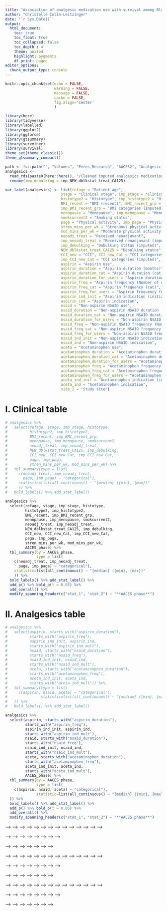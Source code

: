 ```yaml
---
title: "Association of analgesic medication use with survival among Black women with ovarian cancer-phase1 and 2"
author: "Christelle Colin-Leitzinger"
date: '`r Sys.Date()`'
output: 
  html_document:
    toc: true
    toc_float: true
    toc_collapsed: false
    toc_depth : 4
    theme: united
    highlight: pygments
    df_print: paged
editor_options: 
  chunk_output_type: console
---
```


<style type= "text/css">

. figure {
   margin-top: 25px;
   margin-bottom: 100px;
}

table {
    margin-top: 10px;
    margin-bottom: 25px;
}
</style>

```r
knitr::opts_chunk$set(echo = FALSE,
                      warning = FALSE,
                      message = FALSE,
                      cache = FALSE,
                      fig.align='center'
                      )
```

```r
library(here)
library(tidyverse)
library(labelled)
library(ggplot2)
library(ggforce)
library(gtsummary)
library(survminer)
library(survival)
theme_set(theme_classic())
theme_gtsummary_compact()
```

```r
path <- fs::path("", "Volumes", "Peres_Research", "AACES2", "Analgesic medications and survival")
analgesics <-
  read_rds(paste0(here::here(), "/Cleaned imputed analgesics medication data_phase1_2_04032024.rds")) %>% 
  rename(imp_debulking = imp_NEW_dblkstat_treat_CA125)
```

```r
var_label(analgesics) <- list(refage = "Patient age", 
                         stage = "Clinical stage", imp_stage = "Clinical stage (imputed)", 
                         histotype2 = "Histotype", imp_histotype2 = "Histotype (imputed)", 
                         BMI_recent = "BMI (recent)", BMI_recent_grp = "BMI categories", 
                         imp_BMI_recent_grp = "BMI categories (imputed)", 
                         menopause = "Menopause", imp_menopause = "Menopause (imputed)",
                         smokcurrent2 = "Smoking status", 
                         paga = "Physical activity", imp_paga = "Physical activity (imputed)",
                         stren_mins_per_wk = "Strenuous physical activity (Number of minutes/week)",
                         mod_mins_per_wk = "Moderate physical activity (Number of minutes/week)",
                         neoadj_treat = "Received neoadjuvant", 
                         imp_neoadj_treat = "Received neoadjuvant (imputed)", 
                         imp_debulking = "Debulking status (imputed)", 
                         NEW_dblkstat_treat_CA125 = "Debulking status", 
                         CCI_new = "CCI", CCI_new_Cat = "CCI categories",
                         imp_CCI_new_Cat = "CCI categories (imputed)",
                         aspirin = "Aspirin use",
                         aspirin_duration = "Aspirin duration (months)", 
                         aspirin_duration_cat = "Aspirin duration (cat)",
                         aspirin_duration_for_users = "Aspirin duration for users (months)",
                         aspirin_freq = "Aspirin frequency (Number of days per month)", 
                         aspirin_freq_cat = "Aspirin frequency (cat)",
                         aspirin_freq_for_users = "Aspirin frequency for users (Number of days per month)", 
                         aspirin_ind_init = "Aspirin indication (initial categories)",
                         aspirin_ind = "Aspirin indication",
                         nsaid = "Non-aspirin NSAID use", 
                         nsaid_duration = "Non-aspirin NSAID duration (months)", 
                         nsaid_duration_cat = "Non-aspirin NSAID duration for users (cat)",
                         nsaid_duration_for_users = "Non-aspirin NSAID duration for users (months)", 
                         nsaid_freq = "Non-aspirin NSAID frequency (Number of days per month)", 
                         nsaid_freq_cat = "Non-aspirin NSAID frequency for users (cat)",
                         nsaid_freq_for_users = "Non-aspirin NSAID frequency for users (Number of days per month)", 
                         nsaid_ind_init = "Non-aspirin NSAID indication (initial categories)",
                         nsaid_ind = "Non-aspirin NSAID indication",
                         aceta = "Acetaminophen use", 
                         acetaminophen_duration = "Acetaminophen duration (months)", 
                         acetaminophen_duration_cat = "Acetaminophen duration (cat)",
                         acetaminophen_duration_for_users = "Acetaminophen duration for users (months)", 
                         acetaminophen_freq = "Acetaminophen frequency (Number of days per month)", 
                         acetaminophen_freq_cat = "Acetaminophen frequency (cat)",
                         acetaminophen_freq_for_users = "Acetaminophen frequency for users (Number of days per month)", 
                         aceta_ind_init = "Acetaminophen indication (initial categories)",
                         aceta_ind = "Acetaminophen indication",
                         site_2 = "Study site")
```

# I. Clinical table
```r
# analgesics %>% 
#   select(refage, stage, imp_stage, histotype, 
#          histotype2, imp_histotype2, 
#          BMI_recent, imp_BMI_recent_grp,
#          menopause, imp_menopause, smokcurrent2, 
#          neoadj_treat, imp_neoadj_treat, 
#          NEW_dblkstat_treat_CA125, imp_debulking,
#          CCI_new, CCI_new_Cat, imp_CCI_new_Cat,
#          paga, imp_paga,
#          stren_mins_per_wk, mod_mins_per_wk) %>% 
#   tbl_summary(type = list(
#     c(neoadj_treat, imp_neoadj_treat,
#       paga, imp_paga) ~ "categorical"),
#     statistic=list(all_continuous() ~ "{median} ({min}, {max})"
#     )) %>% 
#   bold_labels() %>% add_stat_label()

analgesics %>% 
  select(refage, stage, imp_stage, histotype, 
         histotype2, imp_histotype2, 
         BMI_recent, imp_BMI_recent_grp,
         menopause, imp_menopause, smokcurrent2, 
         neoadj_treat, imp_neoadj_treat, 
         NEW_dblkstat_treat_CA125, imp_debulking,
         CCI_new, CCI_new_Cat, imp_CCI_new_Cat,
         paga, imp_paga,
         stren_mins_per_wk, mod_mins_per_wk,
         AACES_phase) %>% 
  tbl_summary(by = AACES_phase,
              type = list(
    c(neoadj_treat, imp_neoadj_treat,
      paga, imp_paga) ~ "categorical"),
    statistic=list(all_continuous() ~ "{median} ({min}, {max})"
    )) %>% 
  bold_labels() %>% add_stat_label() %>% 
  add_p() %>% bold_p(t = 0.05) %>% 
  add_overall() %>%
  modify_spanning_header(c("stat_1", "stat_2") ~ "**AACES phase**")
```

# II. Analgesics table
```r
# analgesics %>% 
#   select(aspirin, starts_with("aspirin_duration"), 
#          starts_with("aspirin_freq"), 
#          aspirin_ind_init, aspirin_ind,
#          starts_with("aspirin_ind_mult"), 
#          nsaid, starts_with("nsaid_duration"), 
#          starts_with("nsaid_freq"), 
#          nsaid_ind_init, nsaid_ind,
#          starts_with("nsaid_ind_mult"), 
#          aceta, starts_with("acetaminophen_duration"),
#          starts_with("acetaminophen_freq"), 
#          aceta_ind_init, aceta_ind,
#          starts_with("aceta_ind_mult")) %>% 
#   tbl_summary(type = list(
#     c(aspirin, nsaid, aceta) ~ "categorical"),
#               statistic=list(all_continuous() ~ "{median} ({min}, {max})"
#   )) %>% 
#   bold_labels() %>% add_stat_label()

analgesics %>% 
  select(aspirin, starts_with("aspirin_duration"), 
         starts_with("aspirin_freq"), 
         aspirin_ind_init, aspirin_ind,
         starts_with("aspirin_ind_mult"), 
         nsaid, starts_with("nsaid_duration"), 
         starts_with("nsaid_freq"), 
         nsaid_ind_init, nsaid_ind,
         starts_with("nsaid_ind_mult"), 
         aceta, starts_with("acetaminophen_duration"),
         starts_with("acetaminophen_freq"), 
         aceta_ind_init, aceta_ind,
         starts_with("aceta_ind_mult"),
         AACES_phase) %>% 
  tbl_summary(by = AACES_phase,
              type = list(
    c(aspirin, nsaid, aceta) ~ "categorical"),
              statistic=list(all_continuous() ~ "{median} ({min}, {max})"
  )) %>% 
  bold_labels() %>% add_stat_label() %>% 
  add_p() %>% bold_p(t = 0.05) %>% 
  add_overall() %>%
  modify_spanning_header(c("stat_1", "stat_2") ~ "**AACES phase**")
```

<!-- # III. Plots -->
<!-- ## 1. Aspirin -->
<!-- median duration 73 (12, 480).   -->
<!-- Could do 5 years (60 months), or 100 months (8.3 years)   -->
<!-- median frequency 30 (2, 30).   -->
<!-- Could do <30 days vs 30 days. -->
<!-- ```{r Plots} -->
<!-- analgesics %>%  -->
<!--   select(aspirin_duration_for_users) %>%  -->
<!--   group_by(aspirin_duration_for_users) %>%  -->
<!--   mutate(n = n()) %>%  -->
<!--   ungroup() %>%  -->
<!--   ggplot()+ -->
<!--   geom_area(aes(x = aspirin_duration_for_users, y = n),  -->
<!--             alpha = 0.5, fill = "grey")+ -->
<!--   geom_bar(data = analgesics, aes(x = aspirin_duration_for_users),  -->
<!--            width = 0.5, fill = "darkblue")+ -->
<!--   labs(x = "Aspirin duration for users (months)", -->
<!--        y= "Number of patients")#+ -->
<!--   # facet_zoom(ylim = c(0, 5), zoom.size = 0.5) -->

<!-- analgesics %>%  -->
<!--   select(aspirin_freq_for_users) %>%  -->
<!--   group_by(aspirin_freq_for_users) %>%  -->
<!--   mutate(n = n()) %>%  -->
<!--   ungroup() %>%  -->
<!--   ggplot()+ -->
<!--   geom_area(aes(x = aspirin_freq_for_users, y = n), -->
<!--             alpha = 0.5, fill = "grey")+ -->
<!--   geom_bar(data = analgesics, aes(x = aspirin_freq_for_users),  -->
<!--            width = 0.1, fill = "darkblue")+ -->
<!--   labs(x = "Aspirin frequency for users (Number of days per month)", -->
<!--        y= "Number of patients")#+ -->
<!--   # facet_zoom(ylim = c(0, 10)) -->
<!-- ``` -->

<!-- ## 2. NSAID -->
<!-- median duration 84 (3, 504).   -->
<!-- Same as aspirin?   -->
<!-- median frequency 20 (4, 150).   -->
<!-- The big peak is at 30 so could do <30 days vs ≥30 days? -->
<!-- ```{r} -->
<!-- analgesics %>%  -->
<!--   select(nsaid_duration_for_users) %>%  -->
<!--   group_by(nsaid_duration_for_users) %>%  -->
<!--   mutate(n = n()) %>%  -->
<!--   ungroup() %>%  -->
<!--   ggplot()+ -->
<!--   geom_area(aes(x = nsaid_duration_for_users, y = n),  -->
<!--             alpha = 0.5, fill = "grey")+ -->
<!--   geom_bar(data = analgesics, aes(x = nsaid_duration_for_users),  -->
<!--            width = 0.5, fill = "darkblue")+ -->
<!--   labs(x = "Non-aspirin NSAID duration for users (months)", -->
<!--        y= "Number of patients")#+ -->
<!--   # facet_zoom(ylim = c(0, 10)) -->

<!-- analgesics %>%  -->
<!--   select(nsaid_freq_for_users) %>%  -->
<!--   group_by(nsaid_freq_for_users) %>%  -->
<!--   mutate(n = n()) %>%  -->
<!--   ungroup() %>%  -->
<!--   ggplot()+ -->
<!--   geom_area(aes(x = nsaid_freq_for_users, y = n),  -->
<!--             alpha = 0.5, fill = "grey")+ -->
<!--   geom_bar(data = analgesics, aes(x = nsaid_freq_for_users),  -->
<!--            width = 0.1, fill = "darkblue")+ -->
<!--   labs(x = "Non-aspirin NSAID frequency for users (Number of days per month)", -->
<!--        y= "Number of patients")#+ -->
<!--   # facet_zoom(ylim = c(0, 10)) -->
<!-- ``` -->

<!-- ## 3. Acetaminophen -->
<!-- median duration 84 (4, 420).   -->
<!-- Same as aspirin?   -->
<!-- median frequency 10 (5, 60).   -->
<!-- The big peak is at 30 so could do <30 days vs ≥30 days? -->
<!-- ```{r} -->
<!-- analgesics %>%  -->
<!--   select(acetaminophen_duration_for_users) %>%  -->
<!--   group_by(acetaminophen_duration_for_users) %>%  -->
<!--   mutate(n = n()) %>%  -->
<!--   ungroup() %>%  -->
<!--   ggplot()+ -->
<!--   geom_area(aes(x = acetaminophen_duration_for_users, y = n),  -->
<!--             alpha = 0.5, fill = "grey")+ -->
<!--   geom_bar(data = analgesics, aes(x = acetaminophen_duration_for_users),  -->
<!--            width = 0.5, fill = "darkblue")+ -->
<!--   labs(x = "Acetaminophen duration for users (months)", -->
<!--        y= "Number of patients")#+ -->
<!--   # facet_zoom(ylim = c(0, 10)) -->

<!-- analgesics %>%  -->
<!--   select(acetaminophen_freq_for_users) %>%  -->
<!--   group_by(acetaminophen_freq_for_users) %>%  -->
<!--   mutate(n = n()) %>%  -->
<!--   ungroup() %>%  -->
<!--   ggplot()+ -->
<!--   geom_area(aes(x = acetaminophen_freq_for_users, y = n),  -->
<!--             alpha = 0.5, fill = "grey")+ -->
<!--   geom_bar(data = analgesics, aes(x = acetaminophen_freq_for_users),  -->
<!--            width = 0.1, fill = "darkblue")+ -->
<!--   labs(x = "Acetaminophen frequency for users (Number of days per month)", -->
<!--        y= "Number of patients")#+ -->
<!--   # facet_zoom(ylim = c(0, 10)) -->
<!-- ``` -->


<!-- ## 4. Using Never/Ever group -->
<!-- ### How do the "Ever" groups overlap? -->

<!-- How many patients received none of the analgesics? `r analgesics %>% filter(aspirin == "No" & nsaid == "No" & aceta == "No") %>% nrow()` -->
<!-- ```{r VennDiagram} -->
<!-- library(VennDiagram) -->

<!-- aspirin <- analgesics %>% filter(aspirin == "Yes") -->
<!-- nsaid <- analgesics %>% filter(nsaid == "Yes") -->
<!-- aceta <- analgesics %>% filter(aceta == "Yes") -->

<!-- # venn.diagram( -->
<!-- #   x = list(aspirin$suid,  -->
<!-- #            nsaid$suid, -->
<!-- #            aceta$suid -->
<!-- #            ), -->
<!-- #   category.names = c("Aspirin" , "NSAID", "Acetaminophen"), -->
<!-- #   filename = 'Patients with Analgesics.png', -->
<!-- #   disable.logging = TRUE, -->
<!-- #   output=TRUE, -->
<!-- #    -->
<!-- #   # Output features -->
<!-- #   imagetype="png" , -->
<!-- #   height = 1000 ,  -->
<!-- #   width = 1000 ,  -->
<!-- #   resolution = 300, -->
<!-- #   compression = "lzw", -->
<!-- #    -->
<!-- #   # Circles -->
<!-- #   lwd = 2, -->
<!-- #   lty = 'blank', -->
<!-- #   fill = c(viridis::cividis(3)), -->
<!-- #   margin = 0.2, -->
<!-- #    -->
<!-- #   # Numbers -->
<!-- #   cex = .6, -->
<!-- #   fontface = "bold", -->
<!-- #   fontfamily = "sans", -->
<!-- #   # cat.pos = c(90, 0, 0), -->
<!-- #   cat.dist = c(0.08, 0.08, 0.04) -->
<!-- #   # ext.percent = 2 -->
<!-- #   #ext.percent = 5 -->
<!-- # ) -->
<!-- knitr::include_graphics(paste0(here::here(), "/Patients with Analgesics.png")) -->
<!-- ``` -->

<!-- ## 5. CCI -->
<!-- CCI is higher when patient have heart disease. -->
<!-- ```{r} -->
<!-- analgesics %>%  -->
<!--   select(CCI_new_Cat, aspirin_ind) %>%  -->
<!--   tbl_summary(by = CCI_new_Cat) %>%  -->
<!--   bold_labels() %>% add_stat_label() %>%  -->
<!--   add_p() %>% bold_p(t = 0.05) -->

<!-- analgesics %>%  -->
<!--   select(CCI_new, aspirin_ind) %>%  -->
<!--   tbl_summary(by = aspirin_ind, -->
<!--               statistic=list(all_continuous() ~ "{median} ({min}, {max})" -->
<!--   )) %>%  -->
<!--   bold_labels() %>% add_stat_label() %>%  -->
<!--   add_p() %>% bold_p(t = 0.05) -->

<!-- analgesics %>%  -->
<!--   select(CCI_new, aspirin_ind) %>%  -->
<!--   ggplot(aes(x = aspirin_ind, y = CCI_new))+ -->
<!--   geom_violin() -->
<!-- ``` -->

<!-- CCI is higher when patient have arthritis. -->
<!-- ```{r} -->
<!-- analgesics %>%  -->
<!--   select(CCI_new_Cat, nsaid_ind) %>%  -->
<!--   tbl_summary(by = CCI_new_Cat) %>%  -->
<!--   bold_labels() %>% add_stat_label() %>%  -->
<!--   add_p(test.args = all_tests("fisher.test") ~ list(workspace=2e9) -->
<!--         ) %>% bold_p(t = 0.05) -->
<!-- analgesics %>%  -->
<!--   select(CCI_new, nsaid_ind) %>%  -->
<!--   tbl_summary(by = nsaid_ind, -->
<!--               statistic=list(all_continuous() ~ "{median} ({min}, {max})" -->
<!--   )) %>%  -->
<!--   bold_labels() %>% add_stat_label() %>%  -->
<!--   add_p() %>% bold_p(t = 0.05) -->

<!-- analgesics %>%  -->
<!--   select(CCI_new, nsaid_ind) %>%  -->
<!--   ggplot(aes(x = nsaid_ind, y = CCI_new))+ -->
<!--   geom_violin() -->
<!-- ``` -->

<!-- CCI is higher when patient have arthritis and injury. -->
<!-- ```{r} -->
<!-- analgesics %>%  -->
<!--   select(CCI_new_Cat, aceta_ind) %>%  -->
<!--   tbl_summary(by = CCI_new_Cat) %>%  -->
<!--   bold_labels() %>% add_stat_label() %>%  -->
<!--   add_p(test.args = all_tests("fisher.test") ~ list(workspace=2e9) -->
<!--         ) %>% bold_p(t = 0.05) -->
<!-- analgesics %>%  -->
<!--   select(CCI_new, aceta_ind) %>%  -->
<!--   tbl_summary(by = aceta_ind, -->
<!--               statistic=list(all_continuous() ~ "{median} ({min}, {max})" -->
<!--   )) %>%  -->
<!--   bold_labels() %>% add_stat_label() %>%  -->
<!--   add_p() %>% bold_p(t = 0.05) -->

<!-- analgesics %>%  -->
<!--   select(CCI_new, aceta_ind) %>%  -->
<!--   ggplot(aes(x = aceta_ind, y = CCI_new))+ -->
<!--   geom_violin() -->
<!-- ``` -->

<!-- # IV. Analysis : users vs non users -->
<!-- ## 1. Tables by analgesics -->
<!-- ```{r} -->
<!-- analgesics %>%  -->
<!--   select(refage, stage, imp_stage, histotype,  -->
<!--          histotype2, imp_histotype2,  -->
<!--          BMI_recent, imp_BMI_recent_grp, -->
<!--          menopause, imp_menopause, smokcurrent2,  -->
<!--          neoadj_treat, imp_neoadj_treat,  -->
<!--          NEW_dblkstat_treat_CA125, imp_debulking, -->
<!--          CCI_new, CCI_new_Cat, imp_CCI_new_Cat, -->
<!--          paga, imp_paga, -->
<!--          stren_mins_per_wk, mod_mins_per_wk, -->
<!--          aspirin, nsaid, aceta) %>%  -->
<!--   tbl_summary(by = aspirin, -->
<!--               type = list( -->
<!--     c(aspirin, nsaid, aceta, -->
<!--       neoadj_treat, imp_neoadj_treat, -->
<!--       paga, imp_paga) ~ "categorical"), -->
<!--     statistic=list(all_continuous() ~ "{median} ({min}, {max})" -->
<!--   )) %>%  -->
<!--   bold_labels() %>% add_stat_label() %>%  -->
<!--   add_p() %>% bold_p(t = 0.05) %>%  -->
<!--   modify_caption("**By Aspirin Use** (N = {N})") -->

<!-- analgesics %>%  -->
<!--   select(refage, stage, imp_stage, histotype,  -->
<!--          histotype2, imp_histotype2,  -->
<!--          BMI_recent, imp_BMI_recent_grp, -->
<!--          menopause, imp_menopause, smokcurrent2,  -->
<!--          neoadj_treat, imp_neoadj_treat,  -->
<!--          NEW_dblkstat_treat_CA125, imp_debulking, -->
<!--          CCI_new, CCI_new_Cat, imp_CCI_new_Cat, -->
<!--          paga, imp_paga, -->
<!--          stren_mins_per_wk, mod_mins_per_wk, -->
<!--          aspirin, nsaid, aceta) %>%  -->
<!--   tbl_summary(by = nsaid, -->
<!--               type = list( -->
<!--     c(aspirin, nsaid, aceta, -->
<!--       neoadj_treat, imp_neoadj_treat, -->
<!--       paga, imp_paga) ~ "categorical"), -->
<!--     statistic=list(all_continuous() ~ "{median} ({min}, {max})" -->
<!--   )) %>%  -->
<!--   bold_labels() %>% add_stat_label() %>%  -->
<!--   add_p() %>% bold_p(t = 0.05) %>%  -->
<!--   modify_caption("**By NSAID Use** (N = {N})") -->

<!-- analgesics %>%  -->
<!--   select(refage, stage, imp_stage, histotype,  -->
<!--          histotype2, imp_histotype2,  -->
<!--          BMI_recent, imp_BMI_recent_grp, -->
<!--          menopause, imp_menopause, smokcurrent2,  -->
<!--          neoadj_treat, imp_neoadj_treat,  -->
<!--          NEW_dblkstat_treat_CA125, imp_debulking, -->
<!--          paga, imp_paga, -->
<!--          stren_mins_per_wk, mod_mins_per_wk, -->
<!--          CCI_new, CCI_new_Cat, imp_CCI_new_Cat, -->
<!--          aspirin, nsaid, aceta) %>%  -->
<!--   tbl_summary(by = aceta, -->
<!--               type = list( -->
<!--     c(aspirin, nsaid, aceta, -->
<!--       neoadj_treat, imp_neoadj_treat, -->
<!--       paga, imp_paga) ~ "categorical"), -->
<!--     statistic=list(all_continuous() ~ "{median} ({min}, {max})" -->
<!--   )) %>%  -->
<!--   bold_labels() %>% add_stat_label() %>%  -->
<!--   add_p() %>% bold_p(t = 0.05) %>%  -->
<!--   modify_caption("**By Acetaminophen Use** (N = {N})") -->
<!-- ``` -->

<!-- ## 2. Survival -->
<!-- ### KM -->
<!-- #### Yes/No -->
<!-- <div class = "row"> -->
<!-- <div class = "col-md-4"> -->
<!-- ```{r KM, fig.height = 8} -->
<!-- ggsurvplot(survfit(Surv(os_time, os_event) ~ aspirin,  -->
<!--                    data=analgesics), -->
<!--            title = "OS Analysis", -->
<!--            font.main = c(20, "bold", "black"), -->
<!--            font.x = c(18, "bold", "black"), -->
<!--            font.y = c(18, "bold", "black"), -->
<!--            font.legend = c(16, "black"), -->
<!--            font.tickslab = c(16, "bold", "black"), -->
<!--            size = 1.5, -->

<!--            xlab = "Time in months", -->
<!--            legend = "top", -->
<!--            legend.title = "", -->
<!--            pval = TRUE, -->
<!--            conf.int = FALSE, -->
<!--            # Censor -->
<!--            censor = TRUE -->
<!-- ) + guides(colour = guide_legend(ncol = 1)) -->

<!-- ``` -->
<!-- </div> -->

<!-- <div class = "col-md-4"> -->
<!-- ```{r fig.height = 8} -->
<!-- ggsurvplot(survfit(Surv(os_time, os_event) ~ nsaid,  -->
<!--                    data=analgesics), -->
<!--            title = "OS Analysis", -->
<!--            font.main = c(20, "bold", "black"), -->
<!--            font.x = c(18, "bold", "black"), -->
<!--            font.y = c(18, "bold", "black"), -->
<!--            font.legend = c(16, "black"), -->
<!--            font.tickslab = c(16, "bold", "black"), -->
<!--            size = 1.5, -->

<!--            xlab = "Time in months", -->
<!--            legend = "top", -->
<!--            legend.title = "", -->
<!--            pval = TRUE, -->
<!--            conf.int = FALSE, -->
<!--            # Censor -->
<!--            censor = TRUE -->
<!-- ) + guides(colour = guide_legend(ncol = 1)) -->
<!-- ``` -->
<!-- </div> -->

<!-- <div class = "col-md-4"> -->
<!-- ```{r fig.height = 8} -->
<!-- ggsurvplot(survfit(Surv(os_time, os_event) ~ aceta,  -->
<!--                    data=analgesics), -->
<!--            title = "OS Analysis", -->
<!--            font.main = c(20, "bold", "black"), -->
<!--            font.x = c(18, "bold", "black"), -->
<!--            font.y = c(18, "bold", "black"), -->
<!--            font.legend = c(16, "black"), -->
<!--            font.tickslab = c(16, "bold", "black"), -->
<!--            size = 1.5, -->

<!--            xlab = "Time in months", -->
<!--            legend = "top", -->
<!--            legend.title = "", -->
<!--            pval = TRUE, -->
<!--            conf.int = FALSE, -->
<!--            # Censor -->
<!--            censor = TRUE -->
<!-- ) + guides(colour = guide_legend(ncol = 1)) -->
<!-- ``` -->
<!-- </div> -->
<!-- </div> -->

<!-- #### Duration -->
<!-- <div class = "row"> -->
<!-- <div class = "col-md-4"> -->
<!-- ```{r fig.height = 8} -->
<!-- ggsurvplot(survfit(Surv(os_time, os_event) ~ aspirin_duration_cat,  -->
<!--                    data=analgesics), -->
<!--            title = "OS Analysis", -->
<!--            font.main = c(20, "bold", "black"), -->
<!--            font.x = c(18, "bold", "black"), -->
<!--            font.y = c(18, "bold", "black"), -->
<!--            font.legend = c(16, "black"), -->
<!--            font.tickslab = c(16, "bold", "black"), -->
<!--            size = 1.5, -->

<!--            xlab = "Time in months", -->
<!--            legend = "top", -->
<!--            legend.title = "", -->
<!--            pval = TRUE, -->
<!--            conf.int = FALSE, -->
<!--            # Censor -->
<!--            censor = TRUE -->
<!-- ) + guides(colour = guide_legend(ncol = 1)) -->

<!-- ``` -->
<!-- </div> -->

<!-- <div class = "col-md-4"> -->
<!-- ```{r fig.height = 8} -->
<!-- ggsurvplot(survfit(Surv(os_time, os_event) ~ nsaid_duration_cat,  -->
<!--                    data=analgesics), -->
<!--            title = "OS Analysis", -->
<!--            font.main = c(20, "bold", "black"), -->
<!--            font.x = c(18, "bold", "black"), -->
<!--            font.y = c(18, "bold", "black"), -->
<!--            font.legend = c(16, "black"), -->
<!--            font.tickslab = c(16, "bold", "black"), -->
<!--            size = 1.5, -->

<!--            xlab = "Time in months", -->
<!--            legend = "top", -->
<!--            legend.title = "", -->
<!--            pval = TRUE, -->
<!--            conf.int = FALSE, -->
<!--            # Censor -->
<!--            censor = TRUE -->
<!-- ) + guides(colour = guide_legend(ncol = 1)) -->
<!-- ``` -->
<!-- </div> -->

<!-- <div class = "col-md-4"> -->
<!-- ```{r fig.height = 8} -->
<!-- ggsurvplot(survfit(Surv(os_time, os_event) ~ acetaminophen_duration_cat,  -->
<!--                    data=analgesics), -->
<!--            title = "OS Analysis", -->
<!--            font.main = c(20, "bold", "black"), -->
<!--            font.x = c(18, "bold", "black"), -->
<!--            font.y = c(18, "bold", "black"), -->
<!--            font.legend = c(16, "black"), -->
<!--            font.tickslab = c(16, "bold", "black"), -->
<!--            size = 1.5, -->

<!--            xlab = "Time in months", -->
<!--            legend = "top", -->
<!--            legend.title = "", -->
<!--            pval = TRUE, -->
<!--            conf.int = FALSE, -->
<!--            # Censor -->
<!--            censor = TRUE -->
<!-- ) + guides(colour = guide_legend(ncol = 1)) -->
<!-- ``` -->
<!-- </div> -->
<!-- </div> -->

<!-- #### Frequency -->
<!-- <div class = "row"> -->
<!-- <div class = "col-md-4"> -->
<!-- ```{r fig.height = 8} -->
<!-- ggsurvplot(survfit(Surv(os_time, os_event) ~ aspirin_freq_cat,  -->
<!--                    data=analgesics), -->
<!--            title = "OS Analysis", -->
<!--            font.main = c(20, "bold", "black"), -->
<!--            font.x = c(18, "bold", "black"), -->
<!--            font.y = c(18, "bold", "black"), -->
<!--            font.legend = c(16, "black"), -->
<!--            font.tickslab = c(16, "bold", "black"), -->
<!--            size = 1.5, -->

<!--            xlab = "Time in months", -->
<!--            legend = "top", -->
<!--            legend.title = "", -->
<!--            pval = TRUE, -->
<!--            conf.int = FALSE, -->
<!--            # Censor -->
<!--            censor = TRUE -->
<!-- ) + guides(colour = guide_legend(ncol = 1)) -->

<!-- ``` -->
<!-- </div> -->

<!-- <div class = "col-md-4"> -->
<!-- ```{r fig.height = 8} -->
<!-- ggsurvplot(survfit(Surv(os_time, os_event) ~ nsaid_freq_cat,  -->
<!--                    data=analgesics), -->
<!--            title = "OS Analysis", -->
<!--            font.main = c(20, "bold", "black"), -->
<!--            font.x = c(18, "bold", "black"), -->
<!--            font.y = c(18, "bold", "black"), -->
<!--            font.legend = c(16, "black"), -->
<!--            font.tickslab = c(16, "bold", "black"), -->
<!--            size = 1.5, -->

<!--            xlab = "Time in months", -->
<!--            legend = "top", -->
<!--            legend.title = "", -->
<!--            pval = TRUE, -->
<!--            conf.int = FALSE, -->
<!--            # Censor -->
<!--            censor = TRUE -->
<!-- ) + guides(colour = guide_legend(ncol = 1)) -->
<!-- ``` -->
<!-- </div> -->

<!-- <div class = "col-md-4"> -->
<!-- ```{r fig.height = 8} -->
<!-- ggsurvplot(survfit(Surv(os_time, os_event) ~ acetaminophen_freq_cat,  -->
<!--                    data=analgesics), -->
<!--            title = "OS Analysis", -->
<!--            font.main = c(20, "bold", "black"), -->
<!--            font.x = c(18, "bold", "black"), -->
<!--            font.y = c(18, "bold", "black"), -->
<!--            font.legend = c(16, "black"), -->
<!--            font.tickslab = c(16, "bold", "black"), -->
<!--            size = 1.5, -->

<!--            xlab = "Time in months", -->
<!--            legend = "top", -->
<!--            legend.title = "", -->
<!--            pval = TRUE, -->
<!--            conf.int = FALSE, -->
<!--            # Censor -->
<!--            censor = TRUE -->
<!-- ) + guides(colour = guide_legend(ncol = 1)) -->
<!-- ``` -->
<!-- </div> -->
<!-- </div> -->

<!-- #### Indication -->
<!-- <div class = "row"> -->
<!-- <div class = "col-md-4"> -->
<!-- ```{r fig.height = 8} -->
<!-- ggsurvplot(survfit(Surv(os_time, os_event) ~ aspirin_ind,  -->
<!--                    data=analgesics), -->
<!--            title = "OS Analysis", -->
<!--            font.main = c(20, "bold", "black"), -->
<!--            font.x = c(18, "bold", "black"), -->
<!--            font.y = c(18, "bold", "black"), -->
<!--            font.legend = c(16, "black"), -->
<!--            font.tickslab = c(16, "bold", "black"), -->
<!--            size = 1.5, -->

<!--            xlab = "Time in months", -->
<!--            legend = "top", -->
<!--            legend.title = "", -->
<!--            pval = TRUE, -->
<!--            conf.int = FALSE, -->
<!--            # Censor -->
<!--            censor = TRUE -->
<!-- ) + guides(colour = guide_legend(ncol = 1)) -->

<!-- ``` -->
<!-- </div> -->

<!-- <div class = "col-md-4"> -->
<!-- ```{r fig.height = 8} -->
<!-- ggsurvplot(survfit(Surv(os_time, os_event) ~ nsaid_ind,  -->
<!--                    data=analgesics), -->
<!--            title = "OS Analysis", -->
<!--            font.main = c(20, "bold", "black"), -->
<!--            font.x = c(18, "bold", "black"), -->
<!--            font.y = c(18, "bold", "black"), -->
<!--            font.legend = c(16, "black"), -->
<!--            font.tickslab = c(16, "bold", "black"), -->
<!--            size = 1.5, -->

<!--            xlab = "Time in months", -->
<!--            legend = "top", -->
<!--            legend.title = "", -->
<!--            pval = TRUE, -->
<!--            conf.int = FALSE, -->
<!--            # Censor -->
<!--            censor = TRUE -->
<!-- ) + guides(colour = guide_legend(ncol = 1)) -->
<!-- ``` -->
<!-- </div> -->

<!-- <div class = "col-md-4"> -->
<!-- ```{r fig.height = 8} -->
<!-- ggsurvplot(survfit(Surv(os_time, os_event) ~ aceta_ind,  -->
<!--                    data=analgesics), -->
<!--            title = "OS Analysis", -->
<!--            font.main = c(20, "bold", "black"), -->
<!--            font.x = c(18, "bold", "black"), -->
<!--            font.y = c(18, "bold", "black"), -->
<!--            font.legend = c(16, "black"), -->
<!--            font.tickslab = c(16, "bold", "black"), -->
<!--            size = 1.5, -->

<!--            xlab = "Time in months", -->
<!--            legend = "top", -->
<!--            legend.title = "", -->
<!--            pval = TRUE, -->
<!--            conf.int = FALSE, -->
<!--            # Censor -->
<!--            censor = TRUE -->
<!-- ) + guides(colour = guide_legend(ncol = 1)) -->
<!-- ``` -->
<!-- </div> -->
<!-- </div> -->


<!-- ### Model 1 - adjust for age, study site, stage, and histotype -->
<!-- ```{r} -->
<!-- tbl1 <- analgesics %>% select(os_event, os_time, -->
<!--                               aspirin, nsaid, aceta, -->
<!--                               refage, site_2, stage,  -->
<!--                               histotype2) %>% -->
<!--   tbl_uvregression(method = survival::coxph, -->
<!--                    y = (Surv(time = analgesics$os_time, -->
<!--                              event = analgesics$os_event)), -->
<!--                    exponentiate = TRUE) %>%  -->
<!--   bold_labels() %>% italicize_levels() %>%  -->
<!--   bold_p(t = .05) %>% add_nevent(location = "level") %>% add_n(location = "level") -->

<!-- tbl2 <- coxph(Surv(time = analgesics$os_time,  -->
<!--                    event = analgesics$os_event) ~ aspirin + nsaid + aceta + refage + site_2 + stage + strata(histotype2), -->
<!--               data = analgesics)  %>%  -->
<!--   tbl_regression(exponentiate = TRUE) %>%  -->
<!--   bold_p(t = .05) %>%  -->
<!--   add_nevent(location = "level") %>% add_n(location = "level") -->
<!-- tbl_merge(list(tbl1, tbl2), tab_spanner = c("**Univariable**", "**Multivariable**")) -->
<!-- ``` -->

<!-- PH assumption -->
<!-- ```{r} -->
<!-- coxph(Surv(time = analgesics$os_time,  -->
<!--                    event = analgesics$os_event) ~ aspirin + nsaid + aceta + refage + site_2 + stage + strata(histotype2), -->
<!--               data = analgesics)  %>% -->
<!--   cox.zph() -->
<!-- ``` -->

<!-- ### Model 2 - + CCI_new_Cat -->
<!-- ```{r} -->
<!-- tbl1 <- analgesics %>% select(os_event, os_time, -->
<!--                               aspirin, nsaid, aceta, -->
<!--                               refage, site_2, stage,  -->
<!--                               histotype2,  -->
<!--                               CCI_new_Cat) %>% -->
<!--   tbl_uvregression(method = survival::coxph, -->
<!--                    y = (Surv(time = analgesics$os_time, -->
<!--                              event = analgesics$os_event)), -->
<!--                    exponentiate = TRUE) %>%  -->
<!--   bold_labels() %>% italicize_levels() %>%  -->
<!--   bold_p(t = .05) %>% add_nevent(location = "level") %>% add_n(location = "level") -->

<!-- tbl2 <- coxph(Surv(time = analgesics$os_time,  -->
<!--                    event = analgesics$os_event) ~ aspirin + nsaid + aceta + refage + site_2 + stage + strata(histotype2) + -->
<!--                 CCI_new_Cat, -->
<!--               data = analgesics)  %>%  -->
<!--   tbl_regression(exponentiate = TRUE) %>%  -->
<!--   bold_p(t = .05) %>%  -->
<!--   add_nevent(location = "level") %>% add_n(location = "level") -->
<!-- tbl_merge(list(tbl1, tbl2), tab_spanner = c("**Univariable**", "**Multivariable**")) -->
<!-- ``` -->

<!-- PH assumption -->
<!-- ```{r} -->
<!-- coxph(Surv(time = analgesics$os_time,  -->
<!--                    event = analgesics$os_event) ~ aspirin + nsaid + aceta + refage + site_2 + stage + strata(histotype2) + -->
<!--                 CCI_new_Cat, -->
<!--               data = analgesics) %>% -->
<!--   cox.zph() -->
<!-- ``` -->

<!-- ### Model 3 - + BMI_recent_grp, smokcurrent2, CCI_new_Cat + physical activity -->
<!-- ```{r} -->
<!-- tbl1 <- analgesics %>% select(os_event, os_time, -->
<!--                               aspirin, nsaid, aceta, -->
<!--                               refage, site_2, stage,  -->
<!--                               histotype2, CCI_new_Cat,  -->
<!--                               BMI_recent_grp, smokcurrent2,  -->
<!--                               paga) %>% -->
<!--   tbl_uvregression(method = survival::coxph, -->
<!--                    y = (Surv(time = analgesics$os_time, -->
<!--                              event = analgesics$os_event)), -->
<!--                    exponentiate = TRUE) %>%  -->
<!--   bold_labels() %>% italicize_levels() %>%  -->
<!--   bold_p(t = .05) %>% add_nevent(location = "level") %>% add_n(location = "level") -->

<!-- tbl2 <- coxph(Surv(time = analgesics$os_time,  -->
<!--                    event = analgesics$os_event) ~ aspirin + nsaid + aceta + refage + site_2 + stage + strata(histotype2) + -->
<!--                 CCI_new_Cat + BMI_recent_grp + smokcurrent2 + paga, -->
<!--               data = analgesics)  %>%  -->
<!--   tbl_regression(exponentiate = TRUE) %>%  -->
<!--   bold_p(t = .05) %>%  -->
<!--   add_nevent(location = "level") %>% add_n(location = "level") -->
<!-- tbl_merge(list(tbl1, tbl2), tab_spanner = c("**Univariable**", "**Multivariable**")) -->
<!-- ``` -->

<!-- PH assumption -->
<!-- ```{r} -->
<!-- coxph(Surv(time = analgesics$os_time,  -->
<!--                    event = analgesics$os_event) ~ aspirin + nsaid + aceta + refage + site_2 + stage + strata(histotype2) + -->
<!--                 CCI_new_Cat + BMI_recent_grp + smokcurrent2 + paga, -->
<!--               data = analgesics) %>% -->
<!--   cox.zph() -->
<!-- ``` -->

<!-- ### Model 4 - + indication -->
<!-- ```{r} -->
<!-- tbl1 <- analgesics %>% select(os_event, os_time, -->
<!--                               aspirin_ind, -->
<!--                               nsaid_ind,  -->
<!--                               aceta_ind, -->
<!--                               refage, site_2, stage,  -->
<!--                               histotype2) %>% -->
<!--   tbl_uvregression(method = survival::coxph, -->
<!--                    y = (Surv(time = analgesics$os_time, -->
<!--                              event = analgesics$os_event)), -->
<!--                    exponentiate = TRUE) %>%  -->
<!--   bold_labels() %>% italicize_levels() %>%  -->
<!--   bold_p(t = .05) %>% add_nevent(location = "level") %>% add_n(location = "level") -->

<!-- tbl2 <- coxph(Surv(time = analgesics$os_time,  -->
<!--                    event = analgesics$os_event) ~ aspirin_ind + nsaid_ind + aceta_ind + refage + site_2 + stage + strata(histotype2), -->
<!--               data = analgesics)  %>%  -->
<!--   tbl_regression(exponentiate = TRUE) %>%  -->
<!--   bold_p(t = .05) %>%  -->
<!--   add_nevent(location = "level") %>% add_n(location = "level") -->
<!-- tbl_merge(list(tbl1, tbl2), tab_spanner = c("**Univariable**", "**Multivariable**")) -->
<!-- ``` -->

<!-- PH assumption -->
<!-- ```{r} -->
<!-- coxph(Surv(time = analgesics$os_time,  -->
<!--                    event = analgesics$os_event) ~ aspirin_ind + nsaid_ind + aceta_ind + refage + site_2 + stage + strata(histotype2), -->
<!--               data = analgesics)  %>% -->
<!--   cox.zph() -->
<!-- ``` -->


<!-- # V. Using a cut point -->
<!-- ## Duration cut point -->
<!-- ### Model 1 -->
<!-- ```{r} -->
<!-- tbl1 <- analgesics %>% select(os_event, os_time, -->
<!--                               aspirin_duration_cat, -->
<!--                               nsaid_duration_cat,  -->
<!--                               acetaminophen_duration_cat, -->
<!--                               refage, site_2, stage,  -->
<!--                               histotype2) %>% -->
<!--   tbl_uvregression(method = survival::coxph, -->
<!--                    y = (Surv(time = analgesics$os_time, -->
<!--                              event = analgesics$os_event)), -->
<!--                    exponentiate = TRUE) %>%  -->
<!--   bold_labels() %>% italicize_levels() %>%  -->
<!--   bold_p(t = .05) %>% add_nevent(location = "level") %>% add_n(location = "level") -->

<!-- tbl2 <- coxph(Surv(time = analgesics$os_time,  -->
<!--                    event = analgesics$os_event) ~ aspirin_duration_cat + nsaid_duration_cat + acetaminophen_duration_cat +  -->
<!--                 refage + site_2 + stage + strata(histotype2), -->
<!--               data = analgesics)  %>%  -->
<!--   tbl_regression(exponentiate = TRUE) %>%  -->
<!--   bold_p(t = .05) %>%  -->
<!--   add_nevent(location = "level") %>% add_n(location = "level") -->
<!-- tbl_merge(list(tbl1, tbl2), tab_spanner = c("**Univariable**", "**Multivariable**")) -->
<!-- ``` -->

<!-- PH assumption -->
<!-- ```{r} -->
<!-- coxph(Surv(time = analgesics$os_time,  -->
<!--            event = analgesics$os_event) ~ aspirin_duration_cat + nsaid_duration_cat + acetaminophen_duration_cat +  -->
<!--         refage + site_2 + stage + strata(histotype2), -->
<!--       data = analgesics)  %>% -->
<!--   cox.zph() -->
<!-- ``` -->

<!-- ### Model 2 -->
<!-- ```{r} -->
<!-- tbl1 <- analgesics %>% select(os_event, os_time, -->
<!--                               aspirin_duration_cat, -->
<!--                               nsaid_duration_cat,  -->
<!--                               acetaminophen_duration_cat, -->
<!--                               refage, site_2, stage,  -->
<!--                               histotype2, -->
<!--                               CCI_new_Cat) %>% -->
<!--   tbl_uvregression(method = survival::coxph, -->
<!--                    y = (Surv(time = analgesics$os_time, -->
<!--                              event = analgesics$os_event)), -->
<!--                    exponentiate = TRUE) %>%  -->
<!--   bold_labels() %>% italicize_levels() %>%  -->
<!--   bold_p(t = .05) %>% add_nevent(location = "level") %>% add_n(location = "level") -->

<!-- tbl2 <- coxph(Surv(time = analgesics$os_time,  -->
<!--                    event = analgesics$os_event) ~ aspirin_duration_cat + nsaid_duration_cat + acetaminophen_duration_cat +  -->
<!--                 refage + site_2 + stage + strata(histotype2) + CCI_new_Cat, -->
<!--               data = analgesics)  %>%  -->
<!--   tbl_regression(exponentiate = TRUE) %>%  -->
<!--   bold_p(t = .05) %>%  -->
<!--   add_nevent(location = "level") %>% add_n(location = "level") -->
<!-- tbl_merge(list(tbl1, tbl2), tab_spanner = c("**Univariable**", "**Multivariable**")) -->
<!-- ``` -->

<!-- PH assumption -->
<!-- ```{r} -->
<!-- coxph(Surv(time = analgesics$os_time,  -->
<!--            event = analgesics$os_event) ~ aspirin_duration_cat + nsaid_duration_cat + acetaminophen_duration_cat +  -->
<!--         refage + site_2 + stage + strata(histotype2) + CCI_new_Cat, -->
<!--       data = analgesics)  %>% -->
<!--   cox.zph() -->
<!-- ``` -->


<!-- ## Frequency cut point -->
<!-- ### Model 1 -->
<!-- ```{r} -->
<!-- tbl1 <- analgesics %>% select(os_event, os_time, -->
<!--                               aspirin_freq_cat, -->
<!--                               nsaid_freq_cat,  -->
<!--                               acetaminophen_freq_cat, -->
<!--                               refage, site_2, stage,  -->
<!--                               histotype2) %>% -->
<!--   tbl_uvregression(method = survival::coxph, -->
<!--                    y = (Surv(time = analgesics$os_time, -->
<!--                              event = analgesics$os_event)), -->
<!--                    exponentiate = TRUE) %>%  -->
<!--   bold_labels() %>% italicize_levels() %>%  -->
<!--   bold_p(t = .05) %>% add_nevent(location = "level") %>% add_n(location = "level") -->

<!-- tbl2 <- coxph(Surv(time = analgesics$os_time,  -->
<!--                    event = analgesics$os_event) ~ aspirin_freq_cat + nsaid_freq_cat + acetaminophen_freq_cat +  -->
<!--                 refage + site_2 + stage + strata(histotype2), -->
<!--               data = analgesics)  %>%  -->
<!--   tbl_regression(exponentiate = TRUE) %>%  -->
<!--   bold_p(t = .05) %>%  -->
<!--   add_nevent(location = "level") %>% add_n(location = "level") -->
<!-- tbl_merge(list(tbl1, tbl2), tab_spanner = c("**Univariable**", "**Multivariable**")) -->
<!-- ``` -->

<!-- PH assumption -->
<!-- ```{r} -->
<!-- coxph(Surv(time = analgesics$os_time,  -->
<!--            event = analgesics$os_event) ~ aspirin_freq_cat + nsaid_freq_cat + acetaminophen_freq_cat +  -->
<!--         refage + site_2 + stage + strata(histotype2), -->
<!--       data = analgesics)  %>% -->
<!--   cox.zph() -->
<!-- ``` -->

<!-- ### Model 2 -->
<!-- ```{r} -->
<!-- tbl1 <- analgesics %>% select(os_event, os_time, -->
<!--                               aspirin_freq_cat, -->
<!--                               nsaid_freq_cat,  -->
<!--                               acetaminophen_freq_cat, -->
<!--                               refage, site_2, stage,  -->
<!--                               histotype2, -->
<!--                               CCI_new_Cat) %>% -->
<!--   tbl_uvregression(method = survival::coxph, -->
<!--                    y = (Surv(time = analgesics$os_time, -->
<!--                              event = analgesics$os_event)), -->
<!--                    exponentiate = TRUE) %>%  -->
<!--   bold_labels() %>% italicize_levels() %>%  -->
<!--   bold_p(t = .05) %>% add_nevent(location = "level") %>% add_n(location = "level") -->

<!-- tbl2 <- coxph(Surv(time = analgesics$os_time,  -->
<!--                    event = analgesics$os_event) ~ aspirin_freq_cat + nsaid_freq_cat + acetaminophen_freq_cat + -->
<!--                 refage + site_2 + stage + strata(histotype2) + CCI_new_Cat, -->
<!--               data = analgesics)  %>%  -->
<!--   tbl_regression(exponentiate = TRUE) %>%  -->
<!--   bold_p(t = .05) %>%  -->
<!--   add_nevent(location = "level") %>% add_n(location = "level") -->
<!-- tbl_merge(list(tbl1, tbl2), tab_spanner = c("**Univariable**", "**Multivariable**")) -->
<!-- ``` -->

<!-- PH assumption -->
<!-- ```{r} -->
<!-- coxph(Surv(time = analgesics$os_time,  -->
<!--            event = analgesics$os_event) ~ aspirin_freq_cat + nsaid_freq_cat + acetaminophen_freq_cat +  -->
<!--         refage + site_2 + stage + strata(histotype2) + CCI_new_Cat, -->
<!--       data = analgesics)  %>% -->
<!--   cox.zph() -->
<!-- ``` -->

<!-- # VI. Sensitivity analysis - Yes/No - adjusting for treatment  -->

<!-- ### Model 1 + NEW_dblkstat_treat_CA125 -->
<!-- ```{r Sensitivity analysis adjusting for treatment} -->
<!-- tbl1 <- analgesics %>% select(os_event, os_time, -->
<!--                               aspirin, nsaid, aceta, -->
<!--                               refage, site_2, stage,  -->
<!--                               histotype2, NEW_dblkstat_treat_CA125) %>% -->
<!--   tbl_uvregression(method = survival::coxph, -->
<!--                    y = (Surv(time = analgesics$os_time, -->
<!--                              event = analgesics$os_event)), -->
<!--                    exponentiate = TRUE) %>%  -->
<!--   bold_labels() %>% italicize_levels() %>%  -->
<!--   bold_p(t = .05) %>% add_nevent(location = "level") %>% add_n(location = "level") -->

<!-- tbl2 <- coxph(Surv(time = analgesics$os_time,  -->
<!--                    event = analgesics$os_event) ~ aspirin + nsaid + aceta + refage + site_2 + stage +  -->
<!--                 strata(histotype2) + NEW_dblkstat_treat_CA125, -->
<!--               data = analgesics)  %>%  -->
<!--   tbl_regression(exponentiate = TRUE) %>%  -->
<!--   bold_p(t = .05) %>%  -->
<!--   add_nevent(location = "level") %>% add_n(location = "level") -->
<!-- tbl_merge(list(tbl1, tbl2), tab_spanner = c("**Univariable**", "**Multivariable**")) -->
<!-- ``` -->

<!-- PH assumption -->
<!-- ```{r} -->
<!-- coxph(Surv(time = analgesics$os_time,  -->
<!--                    event = analgesics$os_event) ~ aspirin + nsaid + aceta + refage + site_2 + stage +  -->
<!--         strata(histotype2) + NEW_dblkstat_treat_CA125, -->
<!--               data = analgesics)  %>% -->
<!--   cox.zph() -->
<!-- ``` -->

<!-- ### Model 2 - + CCI_new_Cat + NEW_dblkstat_treat_CA125 -->
<!-- ```{r} -->
<!-- tbl1 <- analgesics %>% select(os_event, os_time, -->
<!--                               aspirin, nsaid, aceta, -->
<!--                               refage, site_2, stage,  -->
<!--                               histotype2, NEW_dblkstat_treat_CA125, -->
<!--                               CCI_new_Cat) %>% -->
<!--   tbl_uvregression(method = survival::coxph, -->
<!--                    y = (Surv(time = analgesics$os_time, -->
<!--                              event = analgesics$os_event)), -->
<!--                    exponentiate = TRUE) %>%  -->
<!--   bold_labels() %>% italicize_levels() %>%  -->
<!--   bold_p(t = .05) %>% add_nevent(location = "level") %>% add_n(location = "level") -->

<!-- tbl2 <- coxph(Surv(time = analgesics$os_time,  -->
<!--                    event = analgesics$os_event) ~ aspirin + nsaid + aceta + refage + site_2 + stage +  -->
<!--                 strata(histotype2) + NEW_dblkstat_treat_CA125 + -->
<!--                 CCI_new_Cat, -->
<!--               data = analgesics)  %>%  -->
<!--   tbl_regression(exponentiate = TRUE) %>%  -->
<!--   bold_p(t = .05) %>%  -->
<!--   add_nevent(location = "level") %>% add_n(location = "level") -->
<!-- tbl_merge(list(tbl1, tbl2), tab_spanner = c("**Univariable**", "**Multivariable**")) -->
<!-- ``` -->

<!-- PH assumption -->
<!-- ```{r} -->
<!-- coxph(Surv(time = analgesics$os_time,  -->
<!--                    event = analgesics$os_event) ~ aspirin + nsaid + aceta + refage + site_2 + stage +  -->
<!--         strata(histotype2) + NEW_dblkstat_treat_CA125 + -->
<!--                 CCI_new_Cat, -->
<!--               data = analgesics) %>% -->
<!--   cox.zph() -->
<!-- ``` -->

<!-- <!-- ### Model 4 - + indication + NEW_dblkstat_treat_CA125 --> -->
<!-- <!-- ```{r} --> -->
<!-- <!-- tbl1 <- analgesics %>% select(os_event, os_time, --> -->
<!-- <!--                               aspirin_ind, --> -->
<!-- <!--                               nsaid_ind,  --> -->
<!-- <!--                               aceta_ind, --> -->
<!-- <!--                               refage, site_2, stage,  --> -->
<!-- <!--                               histotype2, NEW_dblkstat_treat_CA125) %>% --> -->
<!-- <!--   tbl_uvregression(method = survival::coxph, --> -->
<!-- <!--                    y = (Surv(time = analgesics$os_time, --> -->
<!-- <!--                              event = analgesics$os_event)), --> -->
<!-- <!--                    exponentiate = TRUE) %>%  --> -->
<!-- <!--   bold_labels() %>% italicize_levels() %>%  --> -->
<!-- <!--   bold_p(t = .05) %>% add_nevent(location = "level") %>% add_n(location = "level") --> -->

<!-- <!-- tbl2 <- coxph(Surv(time = analgesics$os_time,  --> -->
<!-- <!--                    event = analgesics$os_event) ~ aspirin_ind + nsaid_ind + aceta_ind + refage + site_2 + stage + strata(histotype2) + NEW_dblkstat_treat_CA125, --> -->
<!-- <!--               data = analgesics)  %>%  --> -->
<!-- <!--   tbl_regression(exponentiate = TRUE) %>%  --> -->
<!-- <!--   bold_p(t = .05) %>%  --> -->
<!-- <!--   add_nevent(location = "level") %>% add_n(location = "level") --> -->
<!-- <!-- tbl_merge(list(tbl1, tbl2), tab_spanner = c("**Univariable**", "**Multivariable**")) --> -->
<!-- <!-- ``` --> -->

<!-- <!-- PH assumption --> -->
<!-- <!-- ```{r} --> -->
<!-- <!-- coxph(Surv(time = analgesics$os_time,  --> -->
<!-- <!--                    event = analgesics$os_event) ~ aspirin_ind + nsaid_ind + aceta_ind + refage + site_2 + stage + strata(histotype2) + NEW_dblkstat_treat_CA125, --> -->
<!-- <!--               data = analgesics)  %>% --> -->
<!-- <!--   cox.zph() --> -->
<!-- <!-- ``` --> -->


<!-- # VII. Multiple imputation - HR -->

<!-- ## 1. Yes/No -->
<!-- ### Model 1 - adjust for age, study site, imputed stage, and imputed histotype -->
<!-- ```{r} -->
<!-- tbl1 <- analgesics %>% select(os_event, os_time, -->
<!--                               aspirin, nsaid, aceta, -->
<!--                               refage, site_2, imp_stage,  -->
<!--                               imp_histotype2) %>% -->
<!--   tbl_uvregression(method = survival::coxph, -->
<!--                    y = (Surv(time = analgesics$os_time, -->
<!--                              event = analgesics$os_event)), -->
<!--                    exponentiate = TRUE) %>%  -->
<!--   bold_labels() %>% italicize_levels() %>%  -->
<!--   bold_p(t = .05) %>% add_nevent(location = "level") %>% add_n(location = "level") -->

<!-- tbl2 <- coxph(Surv(time = analgesics$os_time,  -->
<!--                    event = analgesics$os_event) ~ aspirin + nsaid + aceta + refage + site_2 + imp_stage +  -->
<!--                 strata(imp_histotype2), -->
<!--               data = analgesics)  %>%  -->
<!--   tbl_regression(exponentiate = TRUE) %>%  -->
<!--   bold_p(t = .05) %>%  -->
<!--   add_nevent(location = "level") %>% add_n(location = "level") -->
<!-- tbl_merge(list(tbl1, tbl2), tab_spanner = c("**Univariable**", "**Multivariable**")) -->
<!-- ``` -->

<!-- PH assumption -->
<!-- ```{r} -->
<!-- coxph(Surv(time = analgesics$os_time,  -->
<!--                    event = analgesics$os_event) ~ aspirin + nsaid + aceta + refage + site_2 + imp_stage +  -->
<!--         strata(imp_histotype2), -->
<!--               data = analgesics)  %>% -->
<!--   cox.zph() -->
<!-- ``` -->

<!-- ### Model 2 - + imputed CCI_new_Cat -->
<!-- ```{r} -->
<!-- tbl1 <- analgesics %>% select(os_event, os_time, -->
<!--                               aspirin, nsaid, aceta, -->
<!--                               refage, site_2, imp_stage,  -->
<!--                               imp_histotype2,  -->
<!--                               imp_CCI_new_Cat) %>% -->
<!--   tbl_uvregression(method = survival::coxph, -->
<!--                    y = (Surv(time = analgesics$os_time, -->
<!--                              event = analgesics$os_event)), -->
<!--                    exponentiate = TRUE) %>%  -->
<!--   bold_labels() %>% italicize_levels() %>%  -->
<!--   bold_p(t = .05) %>% add_nevent(location = "level") %>% add_n(location = "level") -->

<!-- tbl2 <- coxph(Surv(time = analgesics$os_time,  -->
<!--                    event = analgesics$os_event) ~ aspirin + nsaid + aceta + refage + site_2 + imp_stage +  -->
<!--                 strata(imp_histotype2) + -->
<!--                 imp_CCI_new_Cat, -->
<!--               data = analgesics)  %>%  -->
<!--   tbl_regression(exponentiate = TRUE) %>%  -->
<!--   bold_p(t = .05) %>%  -->
<!--   add_nevent(location = "level") %>% add_n(location = "level") -->
<!-- tbl_merge(list(tbl1, tbl2), tab_spanner = c("**Univariable**", "**Multivariable**")) -->
<!-- ``` -->

<!-- PH assumption -->
<!-- ```{r} -->
<!-- coxph(Surv(time = analgesics$os_time,  -->
<!--                    event = analgesics$os_event) ~ aspirin + nsaid + aceta + refage + site_2 + imp_stage +  -->
<!--         strata(imp_histotype2) + -->
<!--                 imp_CCI_new_Cat, -->
<!--               data = analgesics) %>% -->
<!--   cox.zph() -->
<!-- ``` -->

<!-- ### Model 3 - + imputed CCI_new_Cat + imp_BMI_recent_grp + smokcurrent2 + imp_paga -->
<!-- ```{r} -->
<!-- tbl1 <- analgesics %>% select(os_event, os_time, -->
<!--                               aspirin, nsaid, aceta, -->
<!--                               refage, site_2, imp_stage,  -->
<!--                               imp_histotype2,  -->
<!--                               imp_CCI_new_Cat, -->
<!--                               imp_BMI_recent_grp, smokcurrent2, -->
<!--                               imp_paga) %>% -->
<!--   tbl_uvregression(method = survival::coxph, -->
<!--                    y = (Surv(time = analgesics$os_time, -->
<!--                              event = analgesics$os_event)), -->
<!--                    exponentiate = TRUE) %>%  -->
<!--   bold_labels() %>% italicize_levels() %>%  -->
<!--   bold_p(t = .05) %>% add_nevent(location = "level") %>% add_n(location = "level") -->

<!-- tbl2 <- coxph(Surv(time = analgesics$os_time,  -->
<!--                    event = analgesics$os_event) ~ aspirin + nsaid + aceta + refage + site_2 + imp_stage +  -->
<!--                 strata(imp_histotype2) + -->
<!--                 imp_CCI_new_Cat + imp_BMI_recent_grp + smokcurrent2 + imp_paga, -->
<!--               data = analgesics)  %>%  -->
<!--   tbl_regression(exponentiate = TRUE) %>%  -->
<!--   bold_p(t = .05) %>%  -->
<!--   add_nevent(location = "level") %>% add_n(location = "level") -->
<!-- tbl_merge(list(tbl1, tbl2), tab_spanner = c("**Univariable**", "**Multivariable**")) -->
<!-- ``` -->

<!-- PH assumption -->
<!-- ```{r} -->
<!-- coxph(Surv(time = analgesics$os_time,  -->
<!--                    event = analgesics$os_event) ~ aspirin + nsaid + aceta + refage + site_2 + imp_stage +  -->
<!--         strata(imp_histotype2) + -->
<!--                 imp_CCI_new_Cat + imp_BMI_recent_grp + smokcurrent2 + imp_paga, -->
<!--               data = analgesics) %>% -->
<!--   cox.zph() -->
<!-- ``` -->

<!-- <!-- ### Model 4 - + indication --> -->
<!-- <!-- ```{r} --> -->
<!-- <!-- tbl1 <- analgesics %>% select(os_event, os_time, --> -->
<!-- <!--                               aspirin_ind, --> -->
<!-- <!--                               nsaid_ind,  --> -->
<!-- <!--                               aceta_ind, --> -->
<!-- <!--                               refage, site_2, imp_stage,  --> -->
<!-- <!--                               imp_histotype2) %>% --> -->
<!-- <!--   tbl_uvregression(method = survival::coxph, --> -->
<!-- <!--                    y = (Surv(time = analgesics$os_time, --> -->
<!-- <!--                              event = analgesics$os_event)), --> -->
<!-- <!--                    exponentiate = TRUE) %>%  --> -->
<!-- <!--   bold_labels() %>% italicize_levels() %>%  --> -->
<!-- <!--   bold_p(t = .05) %>% add_nevent(location = "level") %>% add_n(location = "level") --> -->

<!-- <!-- tbl2 <- coxph(Surv(time = analgesics$os_time,  --> -->
<!-- <!--                    event = analgesics$os_event) ~ aspirin_ind + nsaid_ind + aceta_ind + refage + site_2 + imp_stage + strata(imp_histotype2), --> -->
<!-- <!--               data = analgesics)  %>%  --> -->
<!-- <!--   tbl_regression(exponentiate = TRUE) %>%  --> -->
<!-- <!--   bold_p(t = .05) %>%  --> -->
<!-- <!--   add_nevent(location = "level") %>% add_n(location = "level") --> -->
<!-- <!-- tbl_merge(list(tbl1, tbl2), tab_spanner = c("**Univariable**", "**Multivariable**")) --> -->
<!-- <!-- ``` --> -->

<!-- <!-- PH assumption --> -->
<!-- <!-- ```{r} --> -->
<!-- <!-- coxph(Surv(time = analgesics$os_time,  --> -->
<!-- <!--                    event = analgesics$os_event) ~ aspirin_ind + nsaid_ind + aceta_ind + refage + site_2 + imp_stage + strata(imp_histotype2), --> -->
<!-- <!--               data = analgesics)  %>% --> -->
<!-- <!--   cox.zph() --> -->
<!-- <!-- ``` --> -->


<!-- ## 2. Using a cut point -->
<!-- ### Duration cut point -->
<!-- #### Model 1 -->
<!-- ```{r} -->
<!-- tbl1 <- analgesics %>% select(os_event, os_time, -->
<!--                               aspirin_duration_cat, -->
<!--                               nsaid_duration_cat,  -->
<!--                               acetaminophen_duration_cat, -->
<!--                               refage, site_2, imp_stage,  -->
<!--                               imp_histotype2) %>% -->
<!--   tbl_uvregression(method = survival::coxph, -->
<!--                    y = (Surv(time = analgesics$os_time, -->
<!--                              event = analgesics$os_event)), -->
<!--                    exponentiate = TRUE) %>%  -->
<!--   bold_labels() %>% italicize_levels() %>%  -->
<!--   bold_p(t = .05) %>% add_nevent(location = "level") %>% add_n(location = "level") -->

<!-- tbl2 <- coxph(Surv(time = analgesics$os_time,  -->
<!--                    event = analgesics$os_event) ~ aspirin_duration_cat + nsaid_duration_cat + acetaminophen_duration_cat +  -->
<!--                 refage + site_2 + imp_stage + strata(imp_histotype2), -->
<!--               data = analgesics)  %>%  -->
<!--   tbl_regression(exponentiate = TRUE) %>%  -->
<!--   bold_p(t = .05) %>%  -->
<!--   add_nevent(location = "level") %>% add_n(location = "level") -->
<!-- tbl_merge(list(tbl1, tbl2), tab_spanner = c("**Univariable**", "**Multivariable**")) -->
<!-- ``` -->

<!-- PH assumption -->
<!-- ```{r} -->
<!-- coxph(Surv(time = analgesics$os_time,  -->
<!--            event = analgesics$os_event) ~ aspirin_duration_cat + nsaid_duration_cat + acetaminophen_duration_cat +  -->
<!--         refage + site_2 + imp_stage + strata(imp_histotype2), -->
<!--       data = analgesics)  %>% -->
<!--   cox.zph() -->
<!-- ``` -->

<!-- #### Model 2 -->
<!-- ```{r} -->
<!-- tbl1 <- analgesics %>% select(os_event, os_time, -->
<!--                               aspirin_duration_cat, -->
<!--                               nsaid_duration_cat,  -->
<!--                               acetaminophen_duration_cat, -->
<!--                               refage, site_2, imp_stage,  -->
<!--                               imp_histotype2, -->
<!--                               imp_BMI_recent_grp, smokcurrent2,  -->
<!--                               imp_CCI_new_Cat, imp_paga) %>% -->
<!--   tbl_uvregression(method = survival::coxph, -->
<!--                    y = (Surv(time = analgesics$os_time, -->
<!--                              event = analgesics$os_event)), -->
<!--                    exponentiate = TRUE) %>%  -->
<!--   bold_labels() %>% italicize_levels() %>%  -->
<!--   bold_p(t = .05) %>% add_nevent(location = "level") %>% add_n(location = "level") -->

<!-- tbl2 <- coxph(Surv(time = analgesics$os_time,  -->
<!--                    event = analgesics$os_event) ~ aspirin_duration_cat + nsaid_duration_cat + acetaminophen_duration_cat + -->
<!--                 refage + site_2 + imp_stage + strata(imp_histotype2) + imp_CCI_new_Cat, -->
<!--               data = analgesics)  %>%  -->
<!--   tbl_regression(exponentiate = TRUE) %>%  -->
<!--   bold_p(t = .05) %>%  -->
<!--   add_nevent(location = "level") %>% add_n(location = "level") -->
<!-- tbl_merge(list(tbl1, tbl2), tab_spanner = c("**Univariable**", "**Multivariable**")) -->
<!-- ``` -->

<!-- PH assumption -->
<!-- ```{r} -->
<!-- coxph(Surv(time = analgesics$os_time,  -->
<!--            event = analgesics$os_event) ~ aspirin_duration_cat + nsaid_duration_cat + acetaminophen_duration_cat + refage + -->
<!--         site_2 + imp_stage + strata(imp_histotype2) + imp_CCI_new_Cat, -->
<!--       data = analgesics)  %>% -->
<!--   cox.zph() -->
<!-- ``` -->

<!-- ### Frequency cut point -->
<!-- #### Model 1 -->
<!-- ```{r} -->
<!-- tbl1 <- analgesics %>% select(os_event, os_time, -->
<!--                               aspirin_freq_cat, -->
<!--                               nsaid_freq_cat,  -->
<!--                               acetaminophen_freq_cat, -->
<!--                               refage, site_2, imp_stage,  -->
<!--                               imp_histotype2) %>% -->
<!--   tbl_uvregression(method = survival::coxph, -->
<!--                    y = (Surv(time = analgesics$os_time, -->
<!--                              event = analgesics$os_event)), -->
<!--                    exponentiate = TRUE) %>%  -->
<!--   bold_labels() %>% italicize_levels() %>%  -->
<!--   bold_p(t = .05) %>% add_nevent(location = "level") %>% add_n(location = "level") -->

<!-- tbl2 <- coxph(Surv(time = analgesics$os_time,  -->
<!--                    event = analgesics$os_event) ~ aspirin_freq_cat + nsaid_freq_cat + acetaminophen_freq_cat +  -->
<!--                 refage + site_2 + imp_stage + strata(imp_histotype2), -->
<!--               data = analgesics)  %>%  -->
<!--   tbl_regression(exponentiate = TRUE) %>%  -->
<!--   bold_p(t = .05) %>%  -->
<!--   add_nevent(location = "level") %>% add_n(location = "level") -->
<!-- tbl_merge(list(tbl1, tbl2), tab_spanner = c("**Univariable**", "**Multivariable**")) -->
<!-- ``` -->

<!-- PH assumption -->
<!-- ```{r} -->
<!-- coxph(Surv(time = analgesics$os_time,  -->
<!--            event = analgesics$os_event) ~ aspirin_freq_cat + nsaid_freq_cat + acetaminophen_freq_cat +  -->
<!--         refage + site_2 + imp_stage + strata(imp_histotype2), -->
<!--       data = analgesics)  %>% -->
<!--   cox.zph() -->
<!-- ``` -->

<!-- #### Model 2 -->
<!-- ```{r} -->
<!-- tbl1 <- analgesics %>% select(os_event, os_time, -->
<!--                               aspirin_freq_cat, -->
<!--                               nsaid_freq_cat,  -->
<!--                               acetaminophen_freq_cat, -->
<!--                               refage, site_2, imp_stage,  -->
<!--                               imp_histotype2, -->
<!--                               imp_CCI_new_Cat) %>% -->
<!--   tbl_uvregression(method = survival::coxph, -->
<!--                    y = (Surv(time = analgesics$os_time, -->
<!--                              event = analgesics$os_event)), -->
<!--                    exponentiate = TRUE) %>%  -->
<!--   bold_labels() %>% italicize_levels() %>%  -->
<!--   bold_p(t = .05) %>% add_nevent(location = "level") %>% add_n(location = "level") -->

<!-- tbl2 <- coxph(Surv(time = analgesics$os_time,  -->
<!--                    event = analgesics$os_event) ~ aspirin_freq_cat + nsaid_freq_cat + acetaminophen_freq_cat +  -->
<!--                 refage + site_2 + imp_stage + strata(imp_histotype2) + imp_CCI_new_Cat, -->
<!--               data = analgesics)  %>%  -->
<!--   tbl_regression(exponentiate = TRUE) %>%  -->
<!--   bold_p(t = .05) %>%  -->
<!--   add_nevent(location = "level") %>% add_n(location = "level") -->
<!-- tbl_merge(list(tbl1, tbl2), tab_spanner = c("**Univariable**", "**Multivariable**")) -->
<!-- ``` -->

<!-- PH assumption -->
<!-- ```{r} -->
<!-- coxph(Surv(time = analgesics$os_time,  -->
<!--            event = analgesics$os_event) ~ aspirin_freq_cat + nsaid_freq_cat + acetaminophen_freq_cat + refage + -->
<!--         site_2 + imp_stage + strata(imp_histotype2) + imp_CCI_new_Cat, -->
<!--       data = analgesics)  %>% -->
<!--   cox.zph() -->
<!-- ``` -->

<!-- ## 3. Adjusting for treatment  -->

<!-- ### Model 1 + imputed debulking status -->
<!-- ```{r Adjusting for treatment} -->
<!-- tbl1 <- analgesics %>% select(os_event, os_time, -->
<!--                               aspirin, nsaid, aceta, -->
<!--                               refage, site_2, imp_stage,  -->
<!--                               imp_histotype2, imp_debulking) %>% -->
<!--   tbl_uvregression(method = survival::coxph, -->
<!--                    y = (Surv(time = analgesics$os_time, -->
<!--                              event = analgesics$os_event)), -->
<!--                    exponentiate = TRUE) %>%  -->
<!--   bold_labels() %>% italicize_levels() %>%  -->
<!--   bold_p(t = .05) %>% add_nevent(location = "level") %>% add_n(location = "level") -->

<!-- tbl2 <- coxph(Surv(time = analgesics$os_time,  -->
<!--                    event = analgesics$os_event) ~ aspirin + nsaid + aceta + refage + site_2 + imp_stage +  -->
<!--                 strata(imp_histotype2) + imp_debulking, -->
<!--               data = analgesics)  %>%  -->
<!--   tbl_regression(exponentiate = TRUE) %>%  -->
<!--   bold_p(t = .05) %>%  -->
<!--   add_nevent(location = "level") %>% add_n(location = "level") -->
<!-- tbl_merge(list(tbl1, tbl2), tab_spanner = c("**Univariable**", "**Multivariable**")) -->
<!-- ``` -->

<!-- PH assumption -->
<!-- ```{r} -->
<!-- coxph(Surv(time = analgesics$os_time,  -->
<!--                    event = analgesics$os_event) ~ aspirin + nsaid + aceta + refage + site_2 + imp_stage +  -->
<!--         strata(imp_histotype2) + imp_debulking, -->
<!--               data = analgesics)  %>% -->
<!--   cox.zph() -->
<!-- ``` -->

<!-- ### Model 2 - + imputed CCI_new_Cat + imputed debulking status -->
<!-- ```{r} -->
<!-- tbl1 <- analgesics %>% select(os_event, os_time, -->
<!--                               aspirin, nsaid, aceta, -->
<!--                               refage, site_2, imp_stage,  -->
<!--                               imp_histotype2, imp_CCI_new_Cat, -->
<!--                               imp_debulking -->
<!--                               ) %>% -->
<!--   tbl_uvregression(method = survival::coxph, -->
<!--                    y = (Surv(time = analgesics$os_time, -->
<!--                              event = analgesics$os_event)), -->
<!--                    exponentiate = TRUE) %>%  -->
<!--   bold_labels() %>% italicize_levels() %>%  -->
<!--   bold_p(t = .05) %>% add_nevent(location = "level") %>% add_n(location = "level") -->

<!-- tbl2 <- coxph(Surv(time = analgesics$os_time,  -->
<!--                    event = analgesics$os_event) ~ aspirin + nsaid + aceta + refage + site_2 + imp_stage +  -->
<!--                 strata(imp_histotype2) + imp_debulking + -->
<!--                 imp_CCI_new_Cat, -->
<!--               data = analgesics)  %>%  -->
<!--   tbl_regression(exponentiate = TRUE) %>%  -->
<!--   bold_p(t = .05) %>%  -->
<!--   add_nevent(location = "level") %>% add_n(location = "level") -->
<!-- tbl_merge(list(tbl1, tbl2), tab_spanner = c("**Univariable**", "**Multivariable**")) -->
<!-- ``` -->

<!-- PH assumption -->
<!-- ```{r} -->
<!-- coxph(Surv(time = analgesics$os_time,  -->
<!--                    event = analgesics$os_event) ~ aspirin + nsaid + aceta + refage + site_2 + imp_stage +  -->
<!--         strata(imp_histotype2) + imp_debulking + -->
<!--                 imp_CCI_new_Cat, -->
<!--               data = analgesics) %>% -->
<!--   cox.zph() -->
<!-- ``` -->

<!-- <!-- ### Model 3 - + indication + imp_debulking --> -->
<!-- <!-- ```{r} --> -->
<!-- <!-- tbl1 <- analgesics %>% select(os_event, os_time, --> -->
<!-- <!--                               aspirin_ind, --> -->
<!-- <!--                               nsaid_ind,  --> -->
<!-- <!--                               aceta_ind, --> -->
<!-- <!--                               refage, site_2, imp_stage,  --> -->
<!-- <!--                               imp_histotype2, imp_debulking) %>% --> -->
<!-- <!--   tbl_uvregression(method = survival::coxph, --> -->
<!-- <!--                    y = (Surv(time = analgesics$os_time, --> -->
<!-- <!--                              event = analgesics$os_event)), --> -->
<!-- <!--                    exponentiate = TRUE) %>%  --> -->
<!-- <!--   bold_labels() %>% italicize_levels() %>%  --> -->
<!-- <!--   bold_p(t = .05) %>% add_nevent(location = "level") %>% add_n(location = "level") --> -->

<!-- <!-- tbl2 <- coxph(Surv(time = analgesics$os_time,  --> -->
<!-- <!--                    event = analgesics$os_event) ~ aspirin_ind + nsaid_ind + aceta_ind + refage + site_2 + imp_stage + strata(imp_histotype2) + imp_debulking, --> -->
<!-- <!--               data = analgesics)  %>%  --> -->
<!-- <!--   tbl_regression(exponentiate = TRUE) %>%  --> -->
<!-- <!--   bold_p(t = .05) %>%  --> -->
<!-- <!--   add_nevent(location = "level") %>% add_n(location = "level") --> -->
<!-- <!-- tbl_merge(list(tbl1, tbl2), tab_spanner = c("**Univariable**", "**Multivariable**")) --> -->
<!-- <!-- ``` --> -->

<!-- <!-- PH assumption --> -->
<!-- <!-- ```{r} --> -->
<!-- <!-- coxph(Surv(time = analgesics$os_time,  --> -->
<!-- <!--                    event = analgesics$os_event) ~ aspirin_ind + nsaid_ind + aceta_ind + refage + site_2 + imp_stage + strata(imp_histotype2) + imp_debulking, --> -->
<!-- <!--               data = analgesics)  %>% --> -->
<!-- <!--   cox.zph() --> -->
<!-- <!-- ``` --> -->


<!-- # VIII. Stratified by histotype using multiple imputation data -->
<!-- ## HGSC/carcinosarcoma -->
<!-- ```{r} -->
<!-- analgenics_HGSC <- analgesics %>%  -->
<!--   filter(imp_histotype2 == "HGSC/carcinosarcoma") -->
<!-- ``` -->

<!-- ### 1. Yes/No -->
<!-- #### Model 1 - adjust for age, study site, imputed stage -->
<!-- ```{r} -->
<!-- tbl1 <- analgenics_HGSC %>% select(os_event, os_time, -->
<!--                               aspirin, nsaid, aceta, -->
<!--                               refage, site_2, imp_stage -->
<!--                               ) %>% -->
<!--   tbl_uvregression(method = survival::coxph, -->
<!--                    y = (Surv(time = analgenics_HGSC$os_time, -->
<!--                              event = analgenics_HGSC$os_event)), -->
<!--                    exponentiate = TRUE) %>%  -->
<!--   bold_labels() %>% italicize_levels() %>%  -->
<!--   bold_p(t = .05) %>% add_nevent(location = "level") %>% add_n(location = "level") -->

<!-- tbl2 <- coxph(Surv(time = analgenics_HGSC$os_time,  -->
<!--                    event = analgenics_HGSC$os_event) ~ aspirin + nsaid + aceta + refage + site_2 + imp_stage, -->
<!--               data = analgenics_HGSC)  %>%  -->
<!--   tbl_regression(exponentiate = TRUE) %>%  -->
<!--   bold_p(t = .05) %>%  -->
<!--   add_nevent(location = "level") %>% add_n(location = "level") -->
<!-- tbl_merge(list(tbl1, tbl2), tab_spanner = c("**Univariable**", "**Multivariable**")) -->
<!-- ``` -->

<!-- #### Model 2 - + imputed CCI_new_Cat -->
<!-- ```{r} -->
<!-- tbl1 <- analgenics_HGSC %>% select(os_event, os_time, -->
<!--                               aspirin, nsaid, aceta, -->
<!--                               refage, site_2, imp_stage,  -->
<!--                               imp_CCI_new_Cat) %>% -->
<!--   tbl_uvregression(method = survival::coxph, -->
<!--                    y = (Surv(time = analgenics_HGSC$os_time, -->
<!--                              event = analgenics_HGSC$os_event)), -->
<!--                    exponentiate = TRUE) %>%  -->
<!--   bold_labels() %>% italicize_levels() %>%  -->
<!--   bold_p(t = .05) %>% add_nevent(location = "level") %>% add_n(location = "level") -->

<!-- tbl2 <- coxph(Surv(time = analgenics_HGSC$os_time,  -->
<!--                    event = analgenics_HGSC$os_event) ~ aspirin + nsaid + aceta + refage + site_2 + imp_stage +  -->
<!--                 imp_CCI_new_Cat, -->
<!--               data = analgenics_HGSC)  %>%  -->
<!--   tbl_regression(exponentiate = TRUE) %>%  -->
<!--   bold_p(t = .05) %>%  -->
<!--   add_nevent(location = "level") %>% add_n(location = "level") -->
<!-- tbl_merge(list(tbl1, tbl2), tab_spanner = c("**Univariable**", "**Multivariable**")) -->
<!-- ``` -->

<!-- ### 2. Using a cut point -->
<!-- #### Duration cut point -->
<!-- ###### Model 1 -->
<!-- ```{r} -->
<!-- tbl1 <- analgenics_HGSC %>% select(os_event, os_time, -->
<!--                               aspirin_duration_cat, -->
<!--                               nsaid_duration_cat,  -->
<!--                               acetaminophen_duration_cat, -->
<!--                               refage, site_2, imp_stage -->
<!--                               ) %>% -->
<!--   tbl_uvregression(method = survival::coxph, -->
<!--                    y = (Surv(time = analgenics_HGSC$os_time, -->
<!--                              event = analgenics_HGSC$os_event)), -->
<!--                    exponentiate = TRUE) %>%  -->
<!--   bold_labels() %>% italicize_levels() %>%  -->
<!--   bold_p(t = .05) %>% add_nevent(location = "level") %>% add_n(location = "level") -->

<!-- tbl2 <- coxph(Surv(time = analgenics_HGSC$os_time,  -->
<!--                    event = analgenics_HGSC$os_event) ~ aspirin_duration_cat + nsaid_duration_cat + acetaminophen_duration_cat +  -->
<!--                 refage + site_2 + imp_stage, -->
<!--               data = analgenics_HGSC)  %>%  -->
<!--   tbl_regression(exponentiate = TRUE) %>%  -->
<!--   bold_p(t = .05) %>%  -->
<!--   add_nevent(location = "level") %>% add_n(location = "level") -->
<!-- tbl_merge(list(tbl1, tbl2), tab_spanner = c("**Univariable**", "**Multivariable**")) -->
<!-- ``` -->

<!-- ###### Model 2 -->
<!-- ```{r} -->
<!-- tbl1 <- analgenics_HGSC %>% select(os_event, os_time, -->
<!--                               aspirin_duration_cat, -->
<!--                               nsaid_duration_cat,  -->
<!--                               acetaminophen_duration_cat, -->
<!--                               refage, site_2, imp_stage,  -->
<!--                               imp_CCI_new_Cat) %>% -->
<!--   tbl_uvregression(method = survival::coxph, -->
<!--                    y = (Surv(time = analgenics_HGSC$os_time, -->
<!--                              event = analgenics_HGSC$os_event)), -->
<!--                    exponentiate = TRUE) %>%  -->
<!--   bold_labels() %>% italicize_levels() %>%  -->
<!--   bold_p(t = .05) %>% add_nevent(location = "level") %>% add_n(location = "level") -->

<!-- tbl2 <- coxph(Surv(time = analgenics_HGSC$os_time,  -->
<!--                    event = analgenics_HGSC$os_event) ~ aspirin_duration_cat + nsaid_duration_cat + acetaminophen_duration_cat + -->
<!--                 refage + site_2 + imp_stage + imp_CCI_new_Cat, -->
<!--               data = analgenics_HGSC)  %>%  -->
<!--   tbl_regression(exponentiate = TRUE) %>%  -->
<!--   bold_p(t = .05) %>%  -->
<!--   add_nevent(location = "level") %>% add_n(location = "level") -->
<!-- tbl_merge(list(tbl1, tbl2), tab_spanner = c("**Univariable**", "**Multivariable**")) -->
<!-- ``` -->

<!-- #### Frequency cut point -->
<!-- ###### Model 1 -->
<!-- ```{r} -->
<!-- tbl1 <- analgenics_HGSC %>% select(os_event, os_time, -->
<!--                               aspirin_freq_cat, -->
<!--                               nsaid_freq_cat,  -->
<!--                               acetaminophen_freq_cat, -->
<!--                               refage, site_2, imp_stage -->
<!--                               ) %>% -->
<!--   tbl_uvregression(method = survival::coxph, -->
<!--                    y = (Surv(time = analgenics_HGSC$os_time, -->
<!--                              event = analgenics_HGSC$os_event)), -->
<!--                    exponentiate = TRUE) %>%  -->
<!--   bold_labels() %>% italicize_levels() %>%  -->
<!--   bold_p(t = .05) %>% add_nevent(location = "level") %>% add_n(location = "level") -->

<!-- tbl2 <- coxph(Surv(time = analgenics_HGSC$os_time,  -->
<!--                    event = analgenics_HGSC$os_event) ~ aspirin_freq_cat + nsaid_freq_cat + acetaminophen_freq_cat +  -->
<!--                 refage + site_2 + imp_stage, -->
<!--               data = analgenics_HGSC)  %>%  -->
<!--   tbl_regression(exponentiate = TRUE) %>%  -->
<!--   bold_p(t = .05) %>%  -->
<!--   add_nevent(location = "level") %>% add_n(location = "level") -->
<!-- tbl_merge(list(tbl1, tbl2), tab_spanner = c("**Univariable**", "**Multivariable**")) -->
<!-- ``` -->

<!-- ###### Model 2 -->
<!-- ```{r} -->
<!-- tbl1 <- analgenics_HGSC %>% select(os_event, os_time, -->
<!--                               aspirin_freq_cat, -->
<!--                               nsaid_freq_cat,  -->
<!--                               acetaminophen_freq_cat, -->
<!--                               refage, site_2, imp_stage,  -->
<!--                               imp_CCI_new_Cat) %>% -->
<!--   tbl_uvregression(method = survival::coxph, -->
<!--                    y = (Surv(time = analgenics_HGSC$os_time, -->
<!--                              event = analgenics_HGSC$os_event)), -->
<!--                    exponentiate = TRUE) %>%  -->
<!--   bold_labels() %>% italicize_levels() %>%  -->
<!--   bold_p(t = .05) %>% add_nevent(location = "level") %>% add_n(location = "level") -->

<!-- tbl2 <- coxph(Surv(time = analgenics_HGSC$os_time,  -->
<!--                    event = analgenics_HGSC$os_event) ~ aspirin_freq_cat + nsaid_freq_cat + acetaminophen_freq_cat +  -->
<!--                 refage + site_2 + imp_stage + imp_CCI_new_Cat, -->
<!--               data = analgenics_HGSC)  %>%  -->
<!--   tbl_regression(exponentiate = TRUE) %>%  -->
<!--   bold_p(t = .05) %>%  -->
<!--   add_nevent(location = "level") %>% add_n(location = "level") -->
<!-- tbl_merge(list(tbl1, tbl2), tab_spanner = c("**Univariable**", "**Multivariable**")) -->
<!-- ``` -->

<!-- ### 3. Adjusting for treatment  -->

<!-- #### Model 1 + imputed debulking status -->
<!-- ```{r} -->
<!-- tbl1 <- analgenics_HGSC %>% select(os_event, os_time, -->
<!--                               aspirin, nsaid, aceta, -->
<!--                               refage, site_2, imp_stage,  -->
<!--                               imp_debulking) %>% -->
<!--   tbl_uvregression(method = survival::coxph, -->
<!--                    y = (Surv(time = analgenics_HGSC$os_time, -->
<!--                              event = analgenics_HGSC$os_event)), -->
<!--                    exponentiate = TRUE) %>%  -->
<!--   bold_labels() %>% italicize_levels() %>%  -->
<!--   bold_p(t = .05) %>% add_nevent(location = "level") %>% add_n(location = "level") -->

<!-- tbl2 <- coxph(Surv(time = analgenics_HGSC$os_time,  -->
<!--                    event = analgenics_HGSC$os_event) ~ aspirin + nsaid + aceta + refage + site_2 + imp_stage +  -->
<!--                  imp_debulking, -->
<!--               data = analgenics_HGSC)  %>%  -->
<!--   tbl_regression(exponentiate = TRUE) %>%  -->
<!--   bold_p(t = .05) %>%  -->
<!--   add_nevent(location = "level") %>% add_n(location = "level") -->
<!-- tbl_merge(list(tbl1, tbl2), tab_spanner = c("**Univariable**", "**Multivariable**")) -->
<!-- ``` -->

<!-- #### Model 2 - + imputed CCI_new_Cat + imputed debulking status -->
<!-- ```{r} -->
<!-- tbl1 <- analgenics_HGSC %>% select(os_event, os_time, -->
<!--                               aspirin, nsaid, aceta, -->
<!--                               refage, site_2, imp_stage,  -->
<!--                               imp_CCI_new_Cat, -->
<!--                               imp_debulking -->
<!--                               ) %>% -->
<!--   tbl_uvregression(method = survival::coxph, -->
<!--                    y = (Surv(time = analgenics_HGSC$os_time, -->
<!--                              event = analgenics_HGSC$os_event)), -->
<!--                    exponentiate = TRUE) %>%  -->
<!--   bold_labels() %>% italicize_levels() %>%  -->
<!--   bold_p(t = .05) %>% add_nevent(location = "level") %>% add_n(location = "level") -->

<!-- tbl2 <- coxph(Surv(time = analgenics_HGSC$os_time,  -->
<!--                    event = analgenics_HGSC$os_event) ~ aspirin + nsaid + aceta + refage + site_2 + imp_stage +  -->
<!--                  imp_debulking + -->
<!--                 imp_CCI_new_Cat, -->
<!--               data = analgenics_HGSC)  %>%  -->
<!--   tbl_regression(exponentiate = TRUE) %>%  -->
<!--   bold_p(t = .05) %>%  -->
<!--   add_nevent(location = "level") %>% add_n(location = "level") -->
<!-- tbl_merge(list(tbl1, tbl2), tab_spanner = c("**Univariable**", "**Multivariable**")) -->
<!-- ``` -->

<!-- ## Not HGSC/carcinosarcoma -->
<!-- ```{r} -->
<!-- analgenics_notHGSC <- analgesics %>%  -->
<!--   filter(imp_histotype2 == "not HGSC/carcinosarcoma") -->
<!-- ``` -->

<!-- ### 1. Yes/No -->
<!-- #### Model 1 - adjust for age, study site, imputed stage -->
<!-- ```{r} -->
<!-- tbl1 <- analgenics_notHGSC %>% select(os_event, os_time, -->
<!--                               aspirin, nsaid, aceta, -->
<!--                               refage, site_2, imp_stage -->
<!--                               ) %>% -->
<!--   tbl_uvregression(method = survival::coxph, -->
<!--                    y = (Surv(time = analgenics_notHGSC$os_time, -->
<!--                              event = analgenics_notHGSC$os_event)), -->
<!--                    exponentiate = TRUE) %>%  -->
<!--   bold_labels() %>% italicize_levels() %>%  -->
<!--   bold_p(t = .05) %>% add_nevent(location = "level") %>% add_n(location = "level") -->

<!-- tbl2 <- coxph(Surv(time = analgenics_notHGSC$os_time,  -->
<!--                    event = analgenics_notHGSC$os_event) ~ aspirin + nsaid + aceta + refage + site_2 + imp_stage, -->
<!--               data = analgenics_notHGSC)  %>%  -->
<!--   tbl_regression(exponentiate = TRUE) %>%  -->
<!--   bold_p(t = .05) %>%  -->
<!--   add_nevent(location = "level") %>% add_n(location = "level") -->
<!-- tbl_merge(list(tbl1, tbl2), tab_spanner = c("**Univariable**", "**Multivariable**")) -->
<!-- ``` -->

<!-- #### Model 2 - + imputed CCI_new_Cat -->
<!-- ```{r} -->
<!-- tbl1 <- analgenics_notHGSC %>% select(os_event, os_time, -->
<!--                               aspirin, nsaid, aceta, -->
<!--                               refage, site_2, imp_stage,  -->
<!--                               imp_CCI_new_Cat) %>% -->
<!--   tbl_uvregression(method = survival::coxph, -->
<!--                    y = (Surv(time = analgenics_notHGSC$os_time, -->
<!--                              event = analgenics_notHGSC$os_event)), -->
<!--                    exponentiate = TRUE) %>%  -->
<!--   bold_labels() %>% italicize_levels() %>%  -->
<!--   bold_p(t = .05) %>% add_nevent(location = "level") %>% add_n(location = "level") -->

<!-- tbl2 <- coxph(Surv(time = analgenics_notHGSC$os_time,  -->
<!--                    event = analgenics_notHGSC$os_event) ~ aspirin + nsaid + aceta + refage + site_2 + imp_stage +  -->
<!--                 imp_CCI_new_Cat, -->
<!--               data = analgenics_notHGSC)  %>%  -->
<!--   tbl_regression(exponentiate = TRUE) %>%  -->
<!--   bold_p(t = .05) %>%  -->
<!--   add_nevent(location = "level") %>% add_n(location = "level") -->
<!-- tbl_merge(list(tbl1, tbl2), tab_spanner = c("**Univariable**", "**Multivariable**")) -->
<!-- ``` -->

<!-- ### 2. Using a cut point -->
<!-- #### Duration cut point -->
<!-- ###### Model 1 -->
<!-- ```{r} -->
<!-- tbl1 <- analgenics_notHGSC %>% select(os_event, os_time, -->
<!--                               aspirin_duration_cat, -->
<!--                               nsaid_duration_cat,  -->
<!--                               acetaminophen_duration_cat, -->
<!--                               refage, site_2, imp_stage -->
<!--                               ) %>% -->
<!--   tbl_uvregression(method = survival::coxph, -->
<!--                    y = (Surv(time = analgenics_notHGSC$os_time, -->
<!--                              event = analgenics_notHGSC$os_event)), -->
<!--                    exponentiate = TRUE) %>%  -->
<!--   bold_labels() %>% italicize_levels() %>%  -->
<!--   bold_p(t = .05) %>% add_nevent(location = "level") %>% add_n(location = "level") -->

<!-- tbl2 <- coxph(Surv(time = analgenics_notHGSC$os_time,  -->
<!--                    event = analgenics_notHGSC$os_event) ~ aspirin_duration_cat + nsaid_duration_cat + acetaminophen_duration_cat +  -->
<!--                 refage + site_2 + imp_stage, -->
<!--               data = analgenics_notHGSC)  %>%  -->
<!--   tbl_regression(exponentiate = TRUE) %>%  -->
<!--   bold_p(t = .05) %>%  -->
<!--   add_nevent(location = "level") %>% add_n(location = "level") -->
<!-- tbl_merge(list(tbl1, tbl2), tab_spanner = c("**Univariable**", "**Multivariable**")) -->
<!-- ``` -->

<!-- ###### Model 2 -->
<!-- ```{r} -->
<!-- tbl1 <- analgenics_notHGSC %>% select(os_event, os_time, -->
<!--                               aspirin_duration_cat, -->
<!--                               nsaid_duration_cat,  -->
<!--                               acetaminophen_duration_cat, -->
<!--                               refage, site_2, imp_stage,  -->
<!--                               imp_CCI_new_Cat) %>% -->
<!--   tbl_uvregression(method = survival::coxph, -->
<!--                    y = (Surv(time = analgenics_notHGSC$os_time, -->
<!--                              event = analgenics_notHGSC$os_event)), -->
<!--                    exponentiate = TRUE) %>%  -->
<!--   bold_labels() %>% italicize_levels() %>%  -->
<!--   bold_p(t = .05) %>% add_nevent(location = "level") %>% add_n(location = "level") -->

<!-- tbl2 <- coxph(Surv(time = analgenics_notHGSC$os_time,  -->
<!--                    event = analgenics_notHGSC$os_event) ~ aspirin_duration_cat + nsaid_duration_cat + acetaminophen_duration_cat + -->
<!--                 refage + site_2 + imp_stage + imp_CCI_new_Cat, -->
<!--               data = analgenics_notHGSC)  %>%  -->
<!--   tbl_regression(exponentiate = TRUE) %>%  -->
<!--   bold_p(t = .05) %>%  -->
<!--   add_nevent(location = "level") %>% add_n(location = "level") -->
<!-- tbl_merge(list(tbl1, tbl2), tab_spanner = c("**Univariable**", "**Multivariable**")) -->
<!-- ``` -->

<!-- #### Frequency cut point -->
<!-- ###### Model 1 -->
<!-- ```{r} -->
<!-- tbl1 <- analgenics_notHGSC %>% select(os_event, os_time, -->
<!--                               aspirin_freq_cat, -->
<!--                               nsaid_freq_cat,  -->
<!--                               acetaminophen_freq_cat, -->
<!--                               refage, site_2, imp_stage -->
<!--                               ) %>% -->
<!--   tbl_uvregression(method = survival::coxph, -->
<!--                    y = (Surv(time = analgenics_notHGSC$os_time, -->
<!--                              event = analgenics_notHGSC$os_event)), -->
<!--                    exponentiate = TRUE) %>%  -->
<!--   bold_labels() %>% italicize_levels() %>%  -->
<!--   bold_p(t = .05) %>% add_nevent(location = "level") %>% add_n(location = "level") -->

<!-- tbl2 <- coxph(Surv(time = analgenics_notHGSC$os_time,  -->
<!--                    event = analgenics_notHGSC$os_event) ~ aspirin_freq_cat + nsaid_freq_cat + acetaminophen_freq_cat +  -->
<!--                 refage + site_2 + imp_stage, -->
<!--               data = analgenics_notHGSC)  %>%  -->
<!--   tbl_regression(exponentiate = TRUE) %>%  -->
<!--   bold_p(t = .05) %>%  -->
<!--   add_nevent(location = "level") %>% add_n(location = "level") -->
<!-- tbl_merge(list(tbl1, tbl2), tab_spanner = c("**Univariable**", "**Multivariable**")) -->
<!-- ``` -->

<!-- ###### Model 2 -->
<!-- ```{r} -->
<!-- tbl1 <- analgenics_notHGSC %>% select(os_event, os_time, -->
<!--                               aspirin_freq_cat, -->
<!--                               nsaid_freq_cat,  -->
<!--                               acetaminophen_freq_cat, -->
<!--                               refage, site_2, imp_stage,  -->
<!--                               imp_CCI_new_Cat) %>% -->
<!--   tbl_uvregression(method = survival::coxph, -->
<!--                    y = (Surv(time = analgenics_notHGSC$os_time, -->
<!--                              event = analgenics_notHGSC$os_event)), -->
<!--                    exponentiate = TRUE) %>%  -->
<!--   bold_labels() %>% italicize_levels() %>%  -->
<!--   bold_p(t = .05) %>% add_nevent(location = "level") %>% add_n(location = "level") -->

<!-- tbl2 <- coxph(Surv(time = analgenics_notHGSC$os_time,  -->
<!--                    event = analgenics_notHGSC$os_event) ~ aspirin_freq_cat + nsaid_freq_cat + acetaminophen_freq_cat +  -->
<!--                 refage + site_2 + imp_stage + imp_CCI_new_Cat, -->
<!--               data = analgenics_notHGSC)  %>%  -->
<!--   tbl_regression(exponentiate = TRUE) %>%  -->
<!--   bold_p(t = .05) %>%  -->
<!--   add_nevent(location = "level") %>% add_n(location = "level") -->
<!-- tbl_merge(list(tbl1, tbl2), tab_spanner = c("**Univariable**", "**Multivariable**")) -->
<!-- ``` -->

<!-- ### 3. Adjusting for treatment  -->

<!-- #### Model 1 + imputed debulking status -->
<!-- ```{r} -->
<!-- tbl1 <- analgenics_notHGSC %>% select(os_event, os_time, -->
<!--                               aspirin, nsaid, aceta, -->
<!--                               refage, site_2, imp_stage,  -->
<!--                               imp_debulking) %>% -->
<!--   tbl_uvregression(method = survival::coxph, -->
<!--                    y = (Surv(time = analgenics_notHGSC$os_time, -->
<!--                              event = analgenics_notHGSC$os_event)), -->
<!--                    exponentiate = TRUE) %>%  -->
<!--   bold_labels() %>% italicize_levels() %>%  -->
<!--   bold_p(t = .05) %>% add_nevent(location = "level") %>% add_n(location = "level") -->

<!-- tbl2 <- coxph(Surv(time = analgenics_notHGSC$os_time,  -->
<!--                    event = analgenics_notHGSC$os_event) ~ aspirin + nsaid + aceta + refage + site_2 + imp_stage +  -->
<!--                  imp_debulking, -->
<!--               data = analgenics_notHGSC)  %>%  -->
<!--   tbl_regression(exponentiate = TRUE) %>%  -->
<!--   bold_p(t = .05) %>%  -->
<!--   add_nevent(location = "level") %>% add_n(location = "level") -->
<!-- tbl_merge(list(tbl1, tbl2), tab_spanner = c("**Univariable**", "**Multivariable**")) -->
<!-- ``` -->

<!-- #### Model 2 - + imputed CCI_new_Cat + imputed debulking status -->
<!-- ```{r} -->
<!-- tbl1 <- analgenics_notHGSC %>% select(os_event, os_time, -->
<!--                               aspirin, nsaid, aceta, -->
<!--                               refage, site_2, imp_stage,  -->
<!--                               imp_CCI_new_Cat, -->
<!--                               imp_debulking -->
<!--                               ) %>% -->
<!--   tbl_uvregression(method = survival::coxph, -->
<!--                    y = (Surv(time = analgenics_notHGSC$os_time, -->
<!--                              event = analgenics_notHGSC$os_event)), -->
<!--                    exponentiate = TRUE) %>%  -->
<!--   bold_labels() %>% italicize_levels() %>%  -->
<!--   bold_p(t = .05) %>% add_nevent(location = "level") %>% add_n(location = "level") -->

<!-- tbl2 <- coxph(Surv(time = analgenics_notHGSC$os_time,  -->
<!--                    event = analgenics_notHGSC$os_event) ~ aspirin + nsaid + aceta + refage + site_2 + imp_stage +  -->
<!--                  imp_debulking + -->
<!--                 imp_CCI_new_Cat, -->
<!--               data = analgenics_notHGSC)  %>%  -->
<!--   tbl_regression(exponentiate = TRUE) %>%  -->
<!--   bold_p(t = .05) %>%  -->
<!--   add_nevent(location = "level") %>% add_n(location = "level") -->
<!-- tbl_merge(list(tbl1, tbl2), tab_spanner = c("**Univariable**", "**Multivariable**")) -->
<!-- ``` -->



<!-- # IX. Stratified by CCI using multiple imputation data -->
<!-- # CCI score is 0 -->
<!-- ```{r} -->
<!-- analgenics_CCI_0 <- analgesics %>%  -->
<!--   filter(imp_CCI_new_Cat == "CCI score is 0") -->
<!-- ``` -->


<!-- ### 1. Yes/No -->
<!-- #### Model 1 - adjust for age, study site, imputed stage, and imputed histotype -->
<!-- ```{r} -->
<!-- tbl1 <- analgenics_CCI_0 %>% select(os_event, os_time, -->
<!--                               aspirin, nsaid, aceta, -->
<!--                               refage, site_2, imp_stage,  -->
<!--                               imp_histotype2) %>% -->
<!--   tbl_uvregression(method = survival::coxph, -->
<!--                    y = (Surv(time = analgenics_CCI_0$os_time, -->
<!--                              event = analgenics_CCI_0$os_event)), -->
<!--                    exponentiate = TRUE) %>%  -->
<!--   bold_labels() %>% italicize_levels() %>%  -->
<!--   bold_p(t = .05) %>% add_nevent(location = "level") %>% add_n(location = "level") -->

<!-- tbl2 <- coxph(Surv(time = analgenics_CCI_0$os_time,  -->
<!--                    event = analgenics_CCI_0$os_event) ~ aspirin + nsaid + aceta + refage + site_2 + imp_stage +  -->
<!--                 strata(imp_histotype2), -->
<!--               data = analgenics_CCI_0)  %>%  -->
<!--   tbl_regression(exponentiate = TRUE) %>%  -->
<!--   bold_p(t = .05) %>%  -->
<!--   add_nevent(location = "level") %>% add_n(location = "level") -->
<!-- tbl_merge(list(tbl1, tbl2), tab_spanner = c("**Univariable**", "**Multivariable**")) -->
<!-- ``` -->

<!-- PH assumption -->
<!-- ```{r} -->
<!-- coxph(Surv(time = analgenics_CCI_0$os_time,  -->
<!--                    event = analgenics_CCI_0$os_event) ~ aspirin + nsaid + aceta + refage + site_2 + imp_stage +  -->
<!--         strata(imp_histotype2), -->
<!--               data = analgenics_CCI_0)  %>% -->
<!--   cox.zph() -->
<!-- ``` -->


<!-- #### Model 3 - + imp_BMI_recent_grp + smokcurrent2 + imp_paga -->
<!-- ```{r} -->
<!-- tbl1 <- analgenics_CCI_0 %>% select(os_event, os_time, -->
<!--                               aspirin, nsaid, aceta, -->
<!--                               refage, site_2, imp_stage,  -->
<!--                               imp_histotype2,  -->
<!--                               imp_BMI_recent_grp, smokcurrent2, -->
<!--                               imp_paga) %>% -->
<!--   tbl_uvregression(method = survival::coxph, -->
<!--                    y = (Surv(time = analgenics_CCI_0$os_time, -->
<!--                              event = analgenics_CCI_0$os_event)), -->
<!--                    exponentiate = TRUE) %>%  -->
<!--   bold_labels() %>% italicize_levels() %>%  -->
<!--   bold_p(t = .05) %>% add_nevent(location = "level") %>% add_n(location = "level") -->

<!-- tbl2 <- coxph(Surv(time = analgenics_CCI_0$os_time,  -->
<!--                    event = analgenics_CCI_0$os_event) ~ aspirin + nsaid + aceta + refage + site_2 + imp_stage +  -->
<!--                 strata(imp_histotype2) + -->
<!--                 imp_BMI_recent_grp + smokcurrent2 + imp_paga, -->
<!--               data = analgenics_CCI_0)  %>%  -->
<!--   tbl_regression(exponentiate = TRUE) %>%  -->
<!--   bold_p(t = .05) %>%  -->
<!--   add_nevent(location = "level") %>% add_n(location = "level") -->
<!-- tbl_merge(list(tbl1, tbl2), tab_spanner = c("**Univariable**", "**Multivariable**")) -->
<!-- ``` -->

<!-- PH assumption -->
<!-- ```{r} -->
<!-- coxph(Surv(time = analgenics_CCI_0$os_time,  -->
<!--                    event = analgenics_CCI_0$os_event) ~ aspirin + nsaid + aceta + refage + site_2 + imp_stage +  -->
<!--         strata(imp_histotype2) + -->
<!--                 imp_BMI_recent_grp + smokcurrent2 + imp_paga, -->
<!--               data = analgenics_CCI_0) %>% -->
<!--   cox.zph() -->
<!-- ``` -->

<!-- ### 2. Using a cut point -->
<!-- #### Duration cut point -->
<!-- ###### Model 1 -->
<!-- ```{r} -->
<!-- tbl1 <- analgenics_CCI_0 %>% select(os_event, os_time, -->
<!--                               aspirin_duration_cat, -->
<!--                               nsaid_duration_cat,  -->
<!--                               acetaminophen_duration_cat, -->
<!--                               refage, site_2, imp_stage,  -->
<!--                               imp_histotype2) %>% -->
<!--   tbl_uvregression(method = survival::coxph, -->
<!--                    y = (Surv(time = analgenics_CCI_0$os_time, -->
<!--                              event = analgenics_CCI_0$os_event)), -->
<!--                    exponentiate = TRUE) %>%  -->
<!--   bold_labels() %>% italicize_levels() %>%  -->
<!--   bold_p(t = .05) %>% add_nevent(location = "level") %>% add_n(location = "level") -->

<!-- tbl2 <- coxph(Surv(time = analgenics_CCI_0$os_time,  -->
<!--                    event = analgenics_CCI_0$os_event) ~ aspirin_duration_cat + nsaid_duration_cat + acetaminophen_duration_cat +  -->
<!--                 refage + site_2 + imp_stage + strata(imp_histotype2), -->
<!--               data = analgenics_CCI_0)  %>%  -->
<!--   tbl_regression(exponentiate = TRUE) %>%  -->
<!--   bold_p(t = .05) %>%  -->
<!--   add_nevent(location = "level") %>% add_n(location = "level") -->
<!-- tbl_merge(list(tbl1, tbl2), tab_spanner = c("**Univariable**", "**Multivariable**")) -->
<!-- ``` -->

<!-- PH assumption -->
<!-- ```{r} -->
<!-- coxph(Surv(time = analgenics_CCI_0$os_time,  -->
<!--            event = analgenics_CCI_0$os_event) ~ aspirin_duration_cat + nsaid_duration_cat + acetaminophen_duration_cat +  -->
<!--         refage + site_2 + imp_stage + strata(imp_histotype2), -->
<!--       data = analgenics_CCI_0)  %>% -->
<!--   cox.zph() -->
<!-- ``` -->

<!-- ###### Model 2 -->
<!-- ```{r} -->
<!-- tbl1 <- analgenics_CCI_0 %>% select(os_event, os_time, -->
<!--                               aspirin_duration_cat, -->
<!--                               nsaid_duration_cat,  -->
<!--                               acetaminophen_duration_cat, -->
<!--                               refage, site_2, imp_stage,  -->
<!--                               imp_histotype2) %>% -->
<!--   tbl_uvregression(method = survival::coxph, -->
<!--                    y = (Surv(time = analgenics_CCI_0$os_time, -->
<!--                              event = analgenics_CCI_0$os_event)), -->
<!--                    exponentiate = TRUE) %>%  -->
<!--   bold_labels() %>% italicize_levels() %>%  -->
<!--   bold_p(t = .05) %>% add_nevent(location = "level") %>% add_n(location = "level") -->

<!-- tbl2 <- coxph(Surv(time = analgenics_CCI_0$os_time,  -->
<!--                    event = analgenics_CCI_0$os_event) ~ aspirin_duration_cat + nsaid_duration_cat + acetaminophen_duration_cat + -->
<!--                 refage + site_2 + imp_stage + strata(imp_histotype2), -->
<!--               data = analgenics_CCI_0)  %>%  -->
<!--   tbl_regression(exponentiate = TRUE) %>%  -->
<!--   bold_p(t = .05) %>%  -->
<!--   add_nevent(location = "level") %>% add_n(location = "level") -->
<!-- tbl_merge(list(tbl1, tbl2), tab_spanner = c("**Univariable**", "**Multivariable**")) -->
<!-- ``` -->

<!-- PH assumption -->
<!-- ```{r} -->
<!-- coxph(Surv(time = analgenics_CCI_0$os_time,  -->
<!--            event = analgenics_CCI_0$os_event) ~ aspirin_duration_cat + nsaid_duration_cat + acetaminophen_duration_cat + refage + -->
<!--         site_2 + imp_stage + strata(imp_histotype2), -->
<!--       data = analgenics_CCI_0)  %>% -->
<!--   cox.zph() -->
<!-- ``` -->

<!-- #### Frequency cut point -->
<!-- ###### Model 1 -->
<!-- ```{r} -->
<!-- tbl1 <- analgenics_CCI_0 %>% select(os_event, os_time, -->
<!--                               aspirin_freq_cat, -->
<!--                               nsaid_freq_cat,  -->
<!--                               acetaminophen_freq_cat, -->
<!--                               refage, site_2, imp_stage,  -->
<!--                               imp_histotype2) %>% -->
<!--   tbl_uvregression(method = survival::coxph, -->
<!--                    y = (Surv(time = analgenics_CCI_0$os_time, -->
<!--                              event = analgenics_CCI_0$os_event)), -->
<!--                    exponentiate = TRUE) %>%  -->
<!--   bold_labels() %>% italicize_levels() %>%  -->
<!--   bold_p(t = .05) %>% add_nevent(location = "level") %>% add_n(location = "level") -->

<!-- tbl2 <- coxph(Surv(time = analgenics_CCI_0$os_time,  -->
<!--                    event = analgenics_CCI_0$os_event) ~ aspirin_freq_cat + nsaid_freq_cat + acetaminophen_freq_cat +  -->
<!--                 refage + site_2 + imp_stage + strata(imp_histotype2), -->
<!--               data = analgenics_CCI_0)  %>%  -->
<!--   tbl_regression(exponentiate = TRUE) %>%  -->
<!--   bold_p(t = .05) %>%  -->
<!--   add_nevent(location = "level") %>% add_n(location = "level") -->
<!-- tbl_merge(list(tbl1, tbl2), tab_spanner = c("**Univariable**", "**Multivariable**")) -->
<!-- ``` -->

<!-- PH assumption -->
<!-- ```{r} -->
<!-- coxph(Surv(time = analgenics_CCI_0$os_time,  -->
<!--            event = analgenics_CCI_0$os_event) ~ aspirin_freq_cat + nsaid_freq_cat + acetaminophen_freq_cat +  -->
<!--         refage + site_2 + imp_stage + strata(imp_histotype2), -->
<!--       data = analgenics_CCI_0)  %>% -->
<!--   cox.zph() -->
<!-- ``` -->

<!-- ###### Model 2 -->
<!-- ```{r} -->
<!-- tbl1 <- analgenics_CCI_0 %>% select(os_event, os_time, -->
<!--                               aspirin_freq_cat, -->
<!--                               nsaid_freq_cat,  -->
<!--                               acetaminophen_freq_cat, -->
<!--                               refage, site_2, imp_stage,  -->
<!--                               imp_histotype2) %>% -->
<!--   tbl_uvregression(method = survival::coxph, -->
<!--                    y = (Surv(time = analgenics_CCI_0$os_time, -->
<!--                              event = analgenics_CCI_0$os_event)), -->
<!--                    exponentiate = TRUE) %>%  -->
<!--   bold_labels() %>% italicize_levels() %>%  -->
<!--   bold_p(t = .05) %>% add_nevent(location = "level") %>% add_n(location = "level") -->

<!-- tbl2 <- coxph(Surv(time = analgenics_CCI_0$os_time,  -->
<!--                    event = analgenics_CCI_0$os_event) ~ aspirin_freq_cat + nsaid_freq_cat + acetaminophen_freq_cat +  -->
<!--                 refage + site_2 + imp_stage + strata(imp_histotype2), -->
<!--               data = analgenics_CCI_0)  %>%  -->
<!--   tbl_regression(exponentiate = TRUE) %>%  -->
<!--   bold_p(t = .05) %>%  -->
<!--   add_nevent(location = "level") %>% add_n(location = "level") -->
<!-- tbl_merge(list(tbl1, tbl2), tab_spanner = c("**Univariable**", "**Multivariable**")) -->
<!-- ``` -->

<!-- PH assumption -->
<!-- ```{r} -->
<!-- coxph(Surv(time = analgenics_CCI_0$os_time,  -->
<!--            event = analgenics_CCI_0$os_event) ~ aspirin_freq_cat + nsaid_freq_cat + acetaminophen_freq_cat + refage + -->
<!--         site_2 + imp_stage + strata(imp_histotype2), -->
<!--       data = analgenics_CCI_0)  %>% -->
<!--   cox.zph() -->
<!-- ``` -->

<!-- ### 3. Adjusting for treatment  -->

<!-- #### Model 1 + imputed debulking status -->
<!-- ```{r} -->
<!-- tbl1 <- analgenics_CCI_0 %>% select(os_event, os_time, -->
<!--                               aspirin, nsaid, aceta, -->
<!--                               refage, site_2, imp_stage,  -->
<!--                               imp_histotype2, imp_debulking) %>% -->
<!--   tbl_uvregression(method = survival::coxph, -->
<!--                    y = (Surv(time = analgenics_CCI_0$os_time, -->
<!--                              event = analgenics_CCI_0$os_event)), -->
<!--                    exponentiate = TRUE) %>%  -->
<!--   bold_labels() %>% italicize_levels() %>%  -->
<!--   bold_p(t = .05) %>% add_nevent(location = "level") %>% add_n(location = "level") -->

<!-- tbl2 <- coxph(Surv(time = analgenics_CCI_0$os_time,  -->
<!--                    event = analgenics_CCI_0$os_event) ~ aspirin + nsaid + aceta + refage + site_2 + imp_stage +  -->
<!--                 strata(imp_histotype2) + imp_debulking, -->
<!--               data = analgenics_CCI_0)  %>%  -->
<!--   tbl_regression(exponentiate = TRUE) %>%  -->
<!--   bold_p(t = .05) %>%  -->
<!--   add_nevent(location = "level") %>% add_n(location = "level") -->
<!-- tbl_merge(list(tbl1, tbl2), tab_spanner = c("**Univariable**", "**Multivariable**")) -->
<!-- ``` -->

<!-- PH assumption -->
<!-- ```{r} -->
<!-- coxph(Surv(time = analgenics_CCI_0$os_time,  -->
<!--                    event = analgenics_CCI_0$os_event) ~ aspirin + nsaid + aceta + refage + site_2 + imp_stage +  -->
<!--         strata(imp_histotype2) + imp_debulking, -->
<!--               data = analgenics_CCI_0)  %>% -->
<!--   cox.zph() -->
<!-- ``` -->

<!-- #### Model + imputed debulking status -->
<!-- ```{r} -->
<!-- tbl1 <- analgenics_CCI_0 %>% select(os_event, os_time, -->
<!--                               aspirin, nsaid, aceta, -->
<!--                               refage, site_2, imp_stage,  -->
<!--                               imp_histotype2, -->
<!--                               imp_debulking -->
<!--                               ) %>% -->
<!--   tbl_uvregression(method = survival::coxph, -->
<!--                    y = (Surv(time = analgenics_CCI_0$os_time, -->
<!--                              event = analgenics_CCI_0$os_event)), -->
<!--                    exponentiate = TRUE) %>%  -->
<!--   bold_labels() %>% italicize_levels() %>%  -->
<!--   bold_p(t = .05) %>% add_nevent(location = "level") %>% add_n(location = "level") -->

<!-- tbl2 <- coxph(Surv(time = analgenics_CCI_0$os_time,  -->
<!--                    event = analgenics_CCI_0$os_event) ~ aspirin + nsaid + aceta + refage + site_2 + imp_stage +  -->
<!--                 strata(imp_histotype2) + imp_debulking, -->
<!--               data = analgenics_CCI_0)  %>%  -->
<!--   tbl_regression(exponentiate = TRUE) %>%  -->
<!--   bold_p(t = .05) %>%  -->
<!--   add_nevent(location = "level") %>% add_n(location = "level") -->
<!-- tbl_merge(list(tbl1, tbl2), tab_spanner = c("**Univariable**", "**Multivariable**")) -->
<!-- ``` -->

<!-- PH assumption -->
<!-- ```{r} -->
<!-- coxph(Surv(time = analgenics_CCI_0$os_time,  -->
<!--                    event = analgenics_CCI_0$os_event) ~ aspirin + nsaid + aceta + refage + site_2 + imp_stage +  -->
<!--         strata(imp_histotype2) + imp_debulking, -->
<!--               data = analgenics_CCI_0) %>% -->
<!--   cox.zph() -->
<!-- ``` -->

<!-- # CCI score is 1 -->
<!-- ```{r} -->
<!-- analgenics_CCI_1 <- analgesics %>%  -->
<!--   filter(imp_CCI_new_Cat == "CCI score is 1") -->
<!-- ``` -->


<!-- ### 1. Yes/No -->
<!-- #### Model 1 - adjust for age, study site, imputed stage, and imputed histotype -->
<!-- ```{r} -->
<!-- tbl1 <- analgenics_CCI_1 %>% select(os_event, os_time, -->
<!--                               aspirin, nsaid, aceta, -->
<!--                               refage, site_2, imp_stage,  -->
<!--                               imp_histotype2) %>% -->
<!--   tbl_uvregression(method = survival::coxph, -->
<!--                    y = (Surv(time = analgenics_CCI_1$os_time, -->
<!--                              event = analgenics_CCI_1$os_event)), -->
<!--                    exponentiate = TRUE) %>%  -->
<!--   bold_labels() %>% italicize_levels() %>%  -->
<!--   bold_p(t = .05) %>% add_nevent(location = "level") %>% add_n(location = "level") -->

<!-- tbl2 <- coxph(Surv(time = analgenics_CCI_1$os_time,  -->
<!--                    event = analgenics_CCI_1$os_event) ~ aspirin + nsaid + aceta + refage + site_2 + imp_stage +  -->
<!--                 strata(imp_histotype2), -->
<!--               data = analgenics_CCI_1)  %>%  -->
<!--   tbl_regression(exponentiate = TRUE) %>%  -->
<!--   bold_p(t = .05) %>%  -->
<!--   add_nevent(location = "level") %>% add_n(location = "level") -->
<!-- tbl_merge(list(tbl1, tbl2), tab_spanner = c("**Univariable**", "**Multivariable**")) -->
<!-- ``` -->

<!-- PH assumption -->
<!-- ```{r} -->
<!-- coxph(Surv(time = analgenics_CCI_1$os_time,  -->
<!--                    event = analgenics_CCI_1$os_event) ~ aspirin + nsaid + aceta + refage + site_2 + imp_stage +  -->
<!--         strata(imp_histotype2), -->
<!--               data = analgenics_CCI_1)  %>% -->
<!--   cox.zph() -->
<!-- ``` -->


<!-- #### Model 3 - + imp_BMI_recent_grp + smokcurrent2 + imp_paga -->
<!-- ```{r} -->
<!-- tbl1 <- analgenics_CCI_1 %>% select(os_event, os_time, -->
<!--                               aspirin, nsaid, aceta, -->
<!--                               refage, site_2, imp_stage,  -->
<!--                               imp_histotype2,  -->
<!--                               imp_BMI_recent_grp, smokcurrent2, -->
<!--                               imp_paga) %>% -->
<!--   tbl_uvregression(method = survival::coxph, -->
<!--                    y = (Surv(time = analgenics_CCI_1$os_time, -->
<!--                              event = analgenics_CCI_1$os_event)), -->
<!--                    exponentiate = TRUE) %>%  -->
<!--   bold_labels() %>% italicize_levels() %>%  -->
<!--   bold_p(t = .05) %>% add_nevent(location = "level") %>% add_n(location = "level") -->

<!-- tbl2 <- coxph(Surv(time = analgenics_CCI_1$os_time,  -->
<!--                    event = analgenics_CCI_1$os_event) ~ aspirin + nsaid + aceta + refage + site_2 + imp_stage +  -->
<!--                 strata(imp_histotype2) + -->
<!--                 imp_BMI_recent_grp + smokcurrent2 + imp_paga, -->
<!--               data = analgenics_CCI_1)  %>%  -->
<!--   tbl_regression(exponentiate = TRUE) %>%  -->
<!--   bold_p(t = .05) %>%  -->
<!--   add_nevent(location = "level") %>% add_n(location = "level") -->
<!-- tbl_merge(list(tbl1, tbl2), tab_spanner = c("**Univariable**", "**Multivariable**")) -->
<!-- ``` -->

<!-- PH assumption -->
<!-- ```{r} -->
<!-- coxph(Surv(time = analgenics_CCI_1$os_time,  -->
<!--                    event = analgenics_CCI_1$os_event) ~ aspirin + nsaid + aceta + refage + site_2 + imp_stage +  -->
<!--         strata(imp_histotype2) + -->
<!--                 imp_BMI_recent_grp + smokcurrent2 + imp_paga, -->
<!--               data = analgenics_CCI_1) %>% -->
<!--   cox.zph() -->
<!-- ``` -->

<!-- ### 2. Using a cut point -->
<!-- #### Duration cut point -->
<!-- ###### Model 1 -->
<!-- ```{r} -->
<!-- tbl1 <- analgenics_CCI_1 %>% select(os_event, os_time, -->
<!--                               aspirin_duration_cat, -->
<!--                               nsaid_duration_cat,  -->
<!--                               acetaminophen_duration_cat, -->
<!--                               refage, site_2, imp_stage,  -->
<!--                               imp_histotype2) %>% -->
<!--   tbl_uvregression(method = survival::coxph, -->
<!--                    y = (Surv(time = analgenics_CCI_1$os_time, -->
<!--                              event = analgenics_CCI_1$os_event)), -->
<!--                    exponentiate = TRUE) %>%  -->
<!--   bold_labels() %>% italicize_levels() %>%  -->
<!--   bold_p(t = .05) %>% add_nevent(location = "level") %>% add_n(location = "level") -->

<!-- tbl2 <- coxph(Surv(time = analgenics_CCI_1$os_time,  -->
<!--                    event = analgenics_CCI_1$os_event) ~ aspirin_duration_cat + nsaid_duration_cat + acetaminophen_duration_cat +  -->
<!--                 refage + site_2 + imp_stage + strata(imp_histotype2), -->
<!--               data = analgenics_CCI_1)  %>%  -->
<!--   tbl_regression(exponentiate = TRUE) %>%  -->
<!--   bold_p(t = .05) %>%  -->
<!--   add_nevent(location = "level") %>% add_n(location = "level") -->
<!-- tbl_merge(list(tbl1, tbl2), tab_spanner = c("**Univariable**", "**Multivariable**")) -->
<!-- ``` -->

<!-- PH assumption -->
<!-- ```{r} -->
<!-- coxph(Surv(time = analgenics_CCI_1$os_time,  -->
<!--            event = analgenics_CCI_1$os_event) ~ aspirin_duration_cat + nsaid_duration_cat + acetaminophen_duration_cat +  -->
<!--         refage + site_2 + imp_stage + strata(imp_histotype2), -->
<!--       data = analgenics_CCI_1)  %>% -->
<!--   cox.zph() -->
<!-- ``` -->

<!-- ###### Model 2 -->
<!-- ```{r} -->
<!-- tbl1 <- analgenics_CCI_1 %>% select(os_event, os_time, -->
<!--                               aspirin_duration_cat, -->
<!--                               nsaid_duration_cat,  -->
<!--                               acetaminophen_duration_cat, -->
<!--                               refage, site_2, imp_stage,  -->
<!--                               imp_histotype2) %>% -->
<!--   tbl_uvregression(method = survival::coxph, -->
<!--                    y = (Surv(time = analgenics_CCI_1$os_time, -->
<!--                              event = analgenics_CCI_1$os_event)), -->
<!--                    exponentiate = TRUE) %>%  -->
<!--   bold_labels() %>% italicize_levels() %>%  -->
<!--   bold_p(t = .05) %>% add_nevent(location = "level") %>% add_n(location = "level") -->

<!-- tbl2 <- coxph(Surv(time = analgenics_CCI_1$os_time,  -->
<!--                    event = analgenics_CCI_1$os_event) ~ aspirin_duration_cat + nsaid_duration_cat + acetaminophen_duration_cat + -->
<!--                 refage + site_2 + imp_stage + strata(imp_histotype2), -->
<!--               data = analgenics_CCI_1)  %>%  -->
<!--   tbl_regression(exponentiate = TRUE) %>%  -->
<!--   bold_p(t = .05) %>%  -->
<!--   add_nevent(location = "level") %>% add_n(location = "level") -->
<!-- tbl_merge(list(tbl1, tbl2), tab_spanner = c("**Univariable**", "**Multivariable**")) -->
<!-- ``` -->

<!-- PH assumption -->
<!-- ```{r} -->
<!-- coxph(Surv(time = analgenics_CCI_1$os_time,  -->
<!--            event = analgenics_CCI_1$os_event) ~ aspirin_duration_cat + nsaid_duration_cat + acetaminophen_duration_cat + refage + -->
<!--         site_2 + imp_stage + strata(imp_histotype2), -->
<!--       data = analgenics_CCI_1)  %>% -->
<!--   cox.zph() -->
<!-- ``` -->

<!-- #### Frequency cut point -->
<!-- ###### Model 1 -->
<!-- ```{r} -->
<!-- tbl1 <- analgenics_CCI_1 %>% select(os_event, os_time, -->
<!--                               aspirin_freq_cat, -->
<!--                               nsaid_freq_cat,  -->
<!--                               acetaminophen_freq_cat, -->
<!--                               refage, site_2, imp_stage,  -->
<!--                               imp_histotype2) %>% -->
<!--   tbl_uvregression(method = survival::coxph, -->
<!--                    y = (Surv(time = analgenics_CCI_1$os_time, -->
<!--                              event = analgenics_CCI_1$os_event)), -->
<!--                    exponentiate = TRUE) %>%  -->
<!--   bold_labels() %>% italicize_levels() %>%  -->
<!--   bold_p(t = .05) %>% add_nevent(location = "level") %>% add_n(location = "level") -->

<!-- tbl2 <- coxph(Surv(time = analgenics_CCI_1$os_time,  -->
<!--                    event = analgenics_CCI_1$os_event) ~ aspirin_freq_cat + nsaid_freq_cat + acetaminophen_freq_cat +  -->
<!--                 refage + site_2 + imp_stage + strata(imp_histotype2), -->
<!--               data = analgenics_CCI_1)  %>%  -->
<!--   tbl_regression(exponentiate = TRUE) %>%  -->
<!--   bold_p(t = .05) %>%  -->
<!--   add_nevent(location = "level") %>% add_n(location = "level") -->
<!-- tbl_merge(list(tbl1, tbl2), tab_spanner = c("**Univariable**", "**Multivariable**")) -->
<!-- ``` -->

<!-- PH assumption -->
<!-- ```{r} -->
<!-- coxph(Surv(time = analgenics_CCI_1$os_time,  -->
<!--            event = analgenics_CCI_1$os_event) ~ aspirin_freq_cat + nsaid_freq_cat + acetaminophen_freq_cat +  -->
<!--         refage + site_2 + imp_stage + strata(imp_histotype2), -->
<!--       data = analgenics_CCI_1)  %>% -->
<!--   cox.zph() -->
<!-- ``` -->

<!-- ###### Model 2 -->
<!-- ```{r} -->
<!-- tbl1 <- analgenics_CCI_1 %>% select(os_event, os_time, -->
<!--                               aspirin_freq_cat, -->
<!--                               nsaid_freq_cat,  -->
<!--                               acetaminophen_freq_cat, -->
<!--                               refage, site_2, imp_stage,  -->
<!--                               imp_histotype2) %>% -->
<!--   tbl_uvregression(method = survival::coxph, -->
<!--                    y = (Surv(time = analgenics_CCI_1$os_time, -->
<!--                              event = analgenics_CCI_1$os_event)), -->
<!--                    exponentiate = TRUE) %>%  -->
<!--   bold_labels() %>% italicize_levels() %>%  -->
<!--   bold_p(t = .05) %>% add_nevent(location = "level") %>% add_n(location = "level") -->

<!-- tbl2 <- coxph(Surv(time = analgenics_CCI_1$os_time,  -->
<!--                    event = analgenics_CCI_1$os_event) ~ aspirin_freq_cat + nsaid_freq_cat + acetaminophen_freq_cat +  -->
<!--                 refage + site_2 + imp_stage + strata(imp_histotype2), -->
<!--               data = analgenics_CCI_1)  %>%  -->
<!--   tbl_regression(exponentiate = TRUE) %>%  -->
<!--   bold_p(t = .05) %>%  -->
<!--   add_nevent(location = "level") %>% add_n(location = "level") -->
<!-- tbl_merge(list(tbl1, tbl2), tab_spanner = c("**Univariable**", "**Multivariable**")) -->
<!-- ``` -->

<!-- PH assumption -->
<!-- ```{r} -->
<!-- coxph(Surv(time = analgenics_CCI_1$os_time,  -->
<!--            event = analgenics_CCI_1$os_event) ~ aspirin_freq_cat + nsaid_freq_cat + acetaminophen_freq_cat + refage + -->
<!--         site_2 + imp_stage + strata(imp_histotype2), -->
<!--       data = analgenics_CCI_1)  %>% -->
<!--   cox.zph() -->
<!-- ``` -->

<!-- ### 3. Adjusting for treatment  -->

<!-- #### Model 1 + imputed debulking status -->
<!-- ```{r} -->
<!-- tbl1 <- analgenics_CCI_1 %>% select(os_event, os_time, -->
<!--                               aspirin, nsaid, aceta, -->
<!--                               refage, site_2, imp_stage,  -->
<!--                               imp_histotype2, imp_debulking) %>% -->
<!--   tbl_uvregression(method = survival::coxph, -->
<!--                    y = (Surv(time = analgenics_CCI_1$os_time, -->
<!--                              event = analgenics_CCI_1$os_event)), -->
<!--                    exponentiate = TRUE) %>%  -->
<!--   bold_labels() %>% italicize_levels() %>%  -->
<!--   bold_p(t = .05) %>% add_nevent(location = "level") %>% add_n(location = "level") -->

<!-- tbl2 <- coxph(Surv(time = analgenics_CCI_1$os_time,  -->
<!--                    event = analgenics_CCI_1$os_event) ~ aspirin + nsaid + aceta + refage + site_2 + imp_stage +  -->
<!--                 strata(imp_histotype2) + imp_debulking, -->
<!--               data = analgenics_CCI_1)  %>%  -->
<!--   tbl_regression(exponentiate = TRUE) %>%  -->
<!--   bold_p(t = .05) %>%  -->
<!--   add_nevent(location = "level") %>% add_n(location = "level") -->
<!-- tbl_merge(list(tbl1, tbl2), tab_spanner = c("**Univariable**", "**Multivariable**")) -->
<!-- ``` -->

<!-- PH assumption -->
<!-- ```{r} -->
<!-- coxph(Surv(time = analgenics_CCI_1$os_time,  -->
<!--                    event = analgenics_CCI_1$os_event) ~ aspirin + nsaid + aceta + refage + site_2 + imp_stage +  -->
<!--         strata(imp_histotype2) + imp_debulking, -->
<!--               data = analgenics_CCI_1)  %>% -->
<!--   cox.zph() -->
<!-- ``` -->

<!-- #### Model + imputed debulking status -->
<!-- ```{r} -->
<!-- tbl1 <- analgenics_CCI_1 %>% select(os_event, os_time, -->
<!--                               aspirin, nsaid, aceta, -->
<!--                               refage, site_2, imp_stage,  -->
<!--                               imp_histotype2, -->
<!--                               imp_debulking -->
<!--                               ) %>% -->
<!--   tbl_uvregression(method = survival::coxph, -->
<!--                    y = (Surv(time = analgenics_CCI_1$os_time, -->
<!--                              event = analgenics_CCI_1$os_event)), -->
<!--                    exponentiate = TRUE) %>%  -->
<!--   bold_labels() %>% italicize_levels() %>%  -->
<!--   bold_p(t = .05) %>% add_nevent(location = "level") %>% add_n(location = "level") -->

<!-- tbl2 <- coxph(Surv(time = analgenics_CCI_1$os_time,  -->
<!--                    event = analgenics_CCI_1$os_event) ~ aspirin + nsaid + aceta + refage + site_2 + imp_stage +  -->
<!--                 strata(imp_histotype2) + imp_debulking, -->
<!--               data = analgenics_CCI_1)  %>%  -->
<!--   tbl_regression(exponentiate = TRUE) %>%  -->
<!--   bold_p(t = .05) %>%  -->
<!--   add_nevent(location = "level") %>% add_n(location = "level") -->
<!-- tbl_merge(list(tbl1, tbl2), tab_spanner = c("**Univariable**", "**Multivariable**")) -->
<!-- ``` -->

<!-- PH assumption -->
<!-- ```{r} -->
<!-- coxph(Surv(time = analgenics_CCI_1$os_time,  -->
<!--                    event = analgenics_CCI_1$os_event) ~ aspirin + nsaid + aceta + refage + site_2 + imp_stage +  -->
<!--         strata(imp_histotype2) + imp_debulking, -->
<!--               data = analgenics_CCI_1) %>% -->
<!--   cox.zph() -->
<!-- ``` -->

<!-- # CCI score is 2 -->
<!-- ```{r} -->
<!-- analgenics_CCI_2 <- analgesics %>%  -->
<!--   filter(imp_CCI_new_Cat == "CCI score is 2+") -->
<!-- ``` -->


<!-- ### 1. Yes/No -->
<!-- #### Model 1 - adjust for age, study site, imputed stage, and imputed histotype -->
<!-- ```{r} -->
<!-- tbl1 <- analgenics_CCI_2 %>% select(os_event, os_time, -->
<!--                               aspirin, nsaid, aceta, -->
<!--                               refage, site_2, imp_stage,  -->
<!--                               imp_histotype2) %>% -->
<!--   tbl_uvregression(method = survival::coxph, -->
<!--                    y = (Surv(time = analgenics_CCI_2$os_time, -->
<!--                              event = analgenics_CCI_2$os_event)), -->
<!--                    exponentiate = TRUE) %>%  -->
<!--   bold_labels() %>% italicize_levels() %>%  -->
<!--   bold_p(t = .05) %>% add_nevent(location = "level") %>% add_n(location = "level") -->

<!-- tbl2 <- coxph(Surv(time = analgenics_CCI_2$os_time,  -->
<!--                    event = analgenics_CCI_2$os_event) ~ aspirin + nsaid + aceta + refage + site_2 + imp_stage +  -->
<!--                 strata(imp_histotype2), -->
<!--               data = analgenics_CCI_2)  %>%  -->
<!--   tbl_regression(exponentiate = TRUE) %>%  -->
<!--   bold_p(t = .05) %>%  -->
<!--   add_nevent(location = "level") %>% add_n(location = "level") -->
<!-- tbl_merge(list(tbl1, tbl2), tab_spanner = c("**Univariable**", "**Multivariable**")) -->
<!-- ``` -->

<!-- PH assumption -->
<!-- ```{r} -->
<!-- coxph(Surv(time = analgenics_CCI_2$os_time,  -->
<!--                    event = analgenics_CCI_2$os_event) ~ aspirin + nsaid + aceta + refage + site_2 + imp_stage +  -->
<!--         strata(imp_histotype2), -->
<!--               data = analgenics_CCI_2)  %>% -->
<!--   cox.zph() -->
<!-- ``` -->


<!-- #### Model 3 - + imp_BMI_recent_grp + smokcurrent2 + imp_paga -->
<!-- ```{r} -->
<!-- tbl1 <- analgenics_CCI_2 %>% select(os_event, os_time, -->
<!--                               aspirin, nsaid, aceta, -->
<!--                               refage, site_2, imp_stage,  -->
<!--                               imp_histotype2,  -->
<!--                               imp_BMI_recent_grp, smokcurrent2, -->
<!--                               imp_paga) %>% -->
<!--   tbl_uvregression(method = survival::coxph, -->
<!--                    y = (Surv(time = analgenics_CCI_2$os_time, -->
<!--                              event = analgenics_CCI_2$os_event)), -->
<!--                    exponentiate = TRUE) %>%  -->
<!--   bold_labels() %>% italicize_levels() %>%  -->
<!--   bold_p(t = .05) %>% add_nevent(location = "level") %>% add_n(location = "level") -->

<!-- tbl2 <- coxph(Surv(time = analgenics_CCI_2$os_time,  -->
<!--                    event = analgenics_CCI_2$os_event) ~ aspirin + nsaid + aceta + refage + site_2 + imp_stage +  -->
<!--                 strata(imp_histotype2) + -->
<!--                 imp_BMI_recent_grp + smokcurrent2 + imp_paga, -->
<!--               data = analgenics_CCI_2)  %>%  -->
<!--   tbl_regression(exponentiate = TRUE) %>%  -->
<!--   bold_p(t = .05) %>%  -->
<!--   add_nevent(location = "level") %>% add_n(location = "level") -->
<!-- tbl_merge(list(tbl1, tbl2), tab_spanner = c("**Univariable**", "**Multivariable**")) -->
<!-- ``` -->

<!-- PH assumption -->
<!-- ```{r} -->
<!-- coxph(Surv(time = analgenics_CCI_2$os_time,  -->
<!--                    event = analgenics_CCI_2$os_event) ~ aspirin + nsaid + aceta + refage + site_2 + imp_stage +  -->
<!--         strata(imp_histotype2) + -->
<!--                 imp_BMI_recent_grp + smokcurrent2 + imp_paga, -->
<!--               data = analgenics_CCI_2) %>% -->
<!--   cox.zph() -->
<!-- ``` -->

<!-- ### 2. Using a cut point -->
<!-- #### Duration cut point -->
<!-- ###### Model 1 -->
<!-- ```{r} -->
<!-- tbl1 <- analgenics_CCI_2 %>% select(os_event, os_time, -->
<!--                               aspirin_duration_cat, -->
<!--                               nsaid_duration_cat,  -->
<!--                               acetaminophen_duration_cat, -->
<!--                               refage, site_2, imp_stage,  -->
<!--                               imp_histotype2) %>% -->
<!--   tbl_uvregression(method = survival::coxph, -->
<!--                    y = (Surv(time = analgenics_CCI_2$os_time, -->
<!--                              event = analgenics_CCI_2$os_event)), -->
<!--                    exponentiate = TRUE) %>%  -->
<!--   bold_labels() %>% italicize_levels() %>%  -->
<!--   bold_p(t = .05) %>% add_nevent(location = "level") %>% add_n(location = "level") -->

<!-- tbl2 <- coxph(Surv(time = analgenics_CCI_2$os_time,  -->
<!--                    event = analgenics_CCI_2$os_event) ~ aspirin_duration_cat + nsaid_duration_cat + acetaminophen_duration_cat +  -->
<!--                 refage + site_2 + imp_stage + strata(imp_histotype2), -->
<!--               data = analgenics_CCI_2)  %>%  -->
<!--   tbl_regression(exponentiate = TRUE) %>%  -->
<!--   bold_p(t = .05) %>%  -->
<!--   add_nevent(location = "level") %>% add_n(location = "level") -->
<!-- tbl_merge(list(tbl1, tbl2), tab_spanner = c("**Univariable**", "**Multivariable**")) -->
<!-- ``` -->

<!-- PH assumption -->
<!-- ```{r} -->
<!-- coxph(Surv(time = analgenics_CCI_2$os_time,  -->
<!--            event = analgenics_CCI_2$os_event) ~ aspirin_duration_cat + nsaid_duration_cat + acetaminophen_duration_cat +  -->
<!--         refage + site_2 + imp_stage + strata(imp_histotype2), -->
<!--       data = analgenics_CCI_2)  %>% -->
<!--   cox.zph() -->
<!-- ``` -->

<!-- ###### Model 2 -->
<!-- ```{r} -->
<!-- tbl1 <- analgenics_CCI_2 %>% select(os_event, os_time, -->
<!--                               aspirin_duration_cat, -->
<!--                               nsaid_duration_cat,  -->
<!--                               acetaminophen_duration_cat, -->
<!--                               refage, site_2, imp_stage,  -->
<!--                               imp_histotype2) %>% -->
<!--   tbl_uvregression(method = survival::coxph, -->
<!--                    y = (Surv(time = analgenics_CCI_2$os_time, -->
<!--                              event = analgenics_CCI_2$os_event)), -->
<!--                    exponentiate = TRUE) %>%  -->
<!--   bold_labels() %>% italicize_levels() %>%  -->
<!--   bold_p(t = .05) %>% add_nevent(location = "level") %>% add_n(location = "level") -->

<!-- tbl2 <- coxph(Surv(time = analgenics_CCI_2$os_time,  -->
<!--                    event = analgenics_CCI_2$os_event) ~ aspirin_duration_cat + nsaid_duration_cat + acetaminophen_duration_cat + -->
<!--                 refage + site_2 + imp_stage + strata(imp_histotype2), -->
<!--               data = analgenics_CCI_2)  %>%  -->
<!--   tbl_regression(exponentiate = TRUE) %>%  -->
<!--   bold_p(t = .05) %>%  -->
<!--   add_nevent(location = "level") %>% add_n(location = "level") -->
<!-- tbl_merge(list(tbl1, tbl2), tab_spanner = c("**Univariable**", "**Multivariable**")) -->
<!-- ``` -->

<!-- PH assumption -->
<!-- ```{r} -->
<!-- coxph(Surv(time = analgenics_CCI_2$os_time,  -->
<!--            event = analgenics_CCI_2$os_event) ~ aspirin_duration_cat + nsaid_duration_cat + acetaminophen_duration_cat + refage + -->
<!--         site_2 + imp_stage + strata(imp_histotype2), -->
<!--       data = analgenics_CCI_2)  %>% -->
<!--   cox.zph() -->
<!-- ``` -->

<!-- #### Frequency cut point -->
<!-- ###### Model 1 -->
<!-- ```{r} -->
<!-- tbl1 <- analgenics_CCI_2 %>% select(os_event, os_time, -->
<!--                               aspirin_freq_cat, -->
<!--                               nsaid_freq_cat,  -->
<!--                               acetaminophen_freq_cat, -->
<!--                               refage, site_2, imp_stage,  -->
<!--                               imp_histotype2) %>% -->
<!--   tbl_uvregression(method = survival::coxph, -->
<!--                    y = (Surv(time = analgenics_CCI_2$os_time, -->
<!--                              event = analgenics_CCI_2$os_event)), -->
<!--                    exponentiate = TRUE) %>%  -->
<!--   bold_labels() %>% italicize_levels() %>%  -->
<!--   bold_p(t = .05) %>% add_nevent(location = "level") %>% add_n(location = "level") -->

<!-- tbl2 <- coxph(Surv(time = analgenics_CCI_2$os_time,  -->
<!--                    event = analgenics_CCI_2$os_event) ~ aspirin_freq_cat + nsaid_freq_cat + acetaminophen_freq_cat +  -->
<!--                 refage + site_2 + imp_stage + strata(imp_histotype2), -->
<!--               data = analgenics_CCI_2)  %>%  -->
<!--   tbl_regression(exponentiate = TRUE) %>%  -->
<!--   bold_p(t = .05) %>%  -->
<!--   add_nevent(location = "level") %>% add_n(location = "level") -->
<!-- tbl_merge(list(tbl1, tbl2), tab_spanner = c("**Univariable**", "**Multivariable**")) -->
<!-- ``` -->

<!-- PH assumption -->
<!-- ```{r} -->
<!-- coxph(Surv(time = analgenics_CCI_2$os_time,  -->
<!--            event = analgenics_CCI_2$os_event) ~ aspirin_freq_cat + nsaid_freq_cat + acetaminophen_freq_cat +  -->
<!--         refage + site_2 + imp_stage + strata(imp_histotype2), -->
<!--       data = analgenics_CCI_2)  %>% -->
<!--   cox.zph() -->
<!-- ``` -->

<!-- ###### Model 2 -->
<!-- ```{r} -->
<!-- tbl1 <- analgenics_CCI_2 %>% select(os_event, os_time, -->
<!--                               aspirin_freq_cat, -->
<!--                               nsaid_freq_cat,  -->
<!--                               acetaminophen_freq_cat, -->
<!--                               refage, site_2, imp_stage,  -->
<!--                               imp_histotype2) %>% -->
<!--   tbl_uvregression(method = survival::coxph, -->
<!--                    y = (Surv(time = analgenics_CCI_2$os_time, -->
<!--                              event = analgenics_CCI_2$os_event)), -->
<!--                    exponentiate = TRUE) %>%  -->
<!--   bold_labels() %>% italicize_levels() %>%  -->
<!--   bold_p(t = .05) %>% add_nevent(location = "level") %>% add_n(location = "level") -->

<!-- tbl2 <- coxph(Surv(time = analgenics_CCI_2$os_time,  -->
<!--                    event = analgenics_CCI_2$os_event) ~ aspirin_freq_cat + nsaid_freq_cat + acetaminophen_freq_cat +  -->
<!--                 refage + site_2 + imp_stage + strata(imp_histotype2), -->
<!--               data = analgenics_CCI_2)  %>%  -->
<!--   tbl_regression(exponentiate = TRUE) %>%  -->
<!--   bold_p(t = .05) %>%  -->
<!--   add_nevent(location = "level") %>% add_n(location = "level") -->
<!-- tbl_merge(list(tbl1, tbl2), tab_spanner = c("**Univariable**", "**Multivariable**")) -->
<!-- ``` -->

<!-- PH assumption -->
<!-- ```{r} -->
<!-- coxph(Surv(time = analgenics_CCI_2$os_time,  -->
<!--            event = analgenics_CCI_2$os_event) ~ aspirin_freq_cat + nsaid_freq_cat + acetaminophen_freq_cat + refage + -->
<!--         site_2 + imp_stage + strata(imp_histotype2), -->
<!--       data = analgenics_CCI_2)  %>% -->
<!--   cox.zph() -->
<!-- ``` -->

<!-- ### 3. Adjusting for treatment  -->

<!-- #### Model 1 + imputed debulking status -->
<!-- ```{r} -->
<!-- tbl1 <- analgenics_CCI_2 %>% select(os_event, os_time, -->
<!--                               aspirin, nsaid, aceta, -->
<!--                               refage, site_2, imp_stage,  -->
<!--                               imp_histotype2, imp_debulking) %>% -->
<!--   tbl_uvregression(method = survival::coxph, -->
<!--                    y = (Surv(time = analgenics_CCI_2$os_time, -->
<!--                              event = analgenics_CCI_2$os_event)), -->
<!--                    exponentiate = TRUE) %>%  -->
<!--   bold_labels() %>% italicize_levels() %>%  -->
<!--   bold_p(t = .05) %>% add_nevent(location = "level") %>% add_n(location = "level") -->

<!-- tbl2 <- coxph(Surv(time = analgenics_CCI_2$os_time,  -->
<!--                    event = analgenics_CCI_2$os_event) ~ aspirin + nsaid + aceta + refage + site_2 + imp_stage +  -->
<!--                 strata(imp_histotype2) + imp_debulking, -->
<!--               data = analgenics_CCI_2)  %>%  -->
<!--   tbl_regression(exponentiate = TRUE) %>%  -->
<!--   bold_p(t = .05) %>%  -->
<!--   add_nevent(location = "level") %>% add_n(location = "level") -->
<!-- tbl_merge(list(tbl1, tbl2), tab_spanner = c("**Univariable**", "**Multivariable**")) -->
<!-- ``` -->

<!-- PH assumption -->
<!-- ```{r} -->
<!-- coxph(Surv(time = analgenics_CCI_2$os_time,  -->
<!--                    event = analgenics_CCI_2$os_event) ~ aspirin + nsaid + aceta + refage + site_2 + imp_stage +  -->
<!--         strata(imp_histotype2) + imp_debulking, -->
<!--               data = analgenics_CCI_2)  %>% -->
<!--   cox.zph() -->
<!-- ``` -->

<!-- #### Model + imputed debulking status -->
<!-- ```{r} -->
<!-- tbl1 <- analgenics_CCI_2 %>% select(os_event, os_time, -->
<!--                               aspirin, nsaid, aceta, -->
<!--                               refage, site_2, imp_stage,  -->
<!--                               imp_histotype2, -->
<!--                               imp_debulking -->
<!--                               ) %>% -->
<!--   tbl_uvregression(method = survival::coxph, -->
<!--                    y = (Surv(time = analgenics_CCI_2$os_time, -->
<!--                              event = analgenics_CCI_2$os_event)), -->
<!--                    exponentiate = TRUE) %>%  -->
<!--   bold_labels() %>% italicize_levels() %>%  -->
<!--   bold_p(t = .05) %>% add_nevent(location = "level") %>% add_n(location = "level") -->

<!-- tbl2 <- coxph(Surv(time = analgenics_CCI_2$os_time,  -->
<!--                    event = analgenics_CCI_2$os_event) ~ aspirin + nsaid + aceta + refage + site_2 + imp_stage +  -->
<!--                 strata(imp_histotype2) + imp_debulking, -->
<!--               data = analgenics_CCI_2)  %>%  -->
<!--   tbl_regression(exponentiate = TRUE) %>%  -->
<!--   bold_p(t = .05) %>%  -->
<!--   add_nevent(location = "level") %>% add_n(location = "level") -->
<!-- tbl_merge(list(tbl1, tbl2), tab_spanner = c("**Univariable**", "**Multivariable**")) -->
<!-- ``` -->

<!-- PH assumption -->
<!-- ```{r} -->
<!-- coxph(Surv(time = analgenics_CCI_2$os_time,  -->
<!--                    event = analgenics_CCI_2$os_event) ~ aspirin + nsaid + aceta + refage + site_2 + imp_stage +  -->
<!--         strata(imp_histotype2) + imp_debulking, -->
<!--               data = analgenics_CCI_2) %>% -->
<!--   cox.zph() -->
<!-- ``` -->

